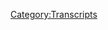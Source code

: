 {{Transcript
    | title         = [[602: Sandy Hook Response]]
    | caption       = [https://knowledgefight.libsyn.com/602-sandy-hook-response Listen to this episode on Libsyn]
    | episodeNumber = [[602: Sandy Hook Response|602]]
    | length        = 02:00:00
}}

{{MessageBox
    | header     = Warning: Bot Generated Content
    | text       = This transcript was automatically generated by transcription software and likely contains many mistakes and misattributions. Please check the audio for definitive quotes, attribution, and context.
    | image      = N3yvass4myg91.webp
    | imagewidth = 50px
    | id         = warning
}}

{{TranscriptBlock
    | name      = Alex Jones
    | timestamp = 00:00:04.000
    | text      = Red Alert. Red alert. Red alert. Red alert. Knowledge. Damn, Jordan, I'm sweating. Knowledge party.com It's time to pray. I have great respect for knowledge like knowledge. I'm sick of them posing as if they're the good guys. Xiang Ji or the bad guy knowledge. Dan and Jordan knowledge fight need money Andy and Sandy are stopping Andy and Pam handy in Kansas. Andy in Kansas, you're on the airplane. Huge fan. I love your word. Knowledge by now, knowledge fight.com
}}

{{TranscriptBlock
    | name      = Dan
    | timestamp = 00:00:59.000
    | text      = Hey, everybody, welcome to knowledge, right. I'm Dan. I'm Jordan. We're couple dudes sit around, worship at the altar of sleep and talk a little bit about Alex Jones. Oh, indeed. My voice sounded weird. There. That's why I was kind of like, lost. Yeah, for a second. So
}}

{{TranscriptBlock
    | name      = Jordan
    | timestamp = 00:01:11.000
    | text      = I guess you're doing great. All right. You didn't sound weird to me. Okay. Hey, come on. Keep it going. Okay. All right. Hey, what is your bright spot?
}}

{{TranscriptBlock
    | name      = Dan
    | timestamp = 00:01:23.000
    | text      = My bright spot today Jordan is with a with a resounding capital letter is Magic cards. I got some capital letters
}}

{{TranscriptBlock
    | name      = Jordan
    | timestamp = 00:01:32.000
    | text      = for brightspot. Yes, magic color gathering card capitals all across the board.
}}

{{TranscriptBlock
    | name      = Dan
    | timestamp = 00:01:38.000
    | text      = I opened the gate with trying out the magic arena online. It was fun. I like the art style of a lot of these cards. I like the game play. I enjoy that. But it wasn't really exactly what I was looking for. And so I got on eBay and just got a big box of random cards. And that was what I was looking for. Yes, it's there's a tactile sensation to it. And they looking at there's a there's a there's a as I was telling you before we started recording, there's almost like an implied story. Yeah, in all of it. That's, that's just it's gripping and atmospheric and calming. I really, really, really enjoy it. And I wish that I had been able to mess around with these things when I was 13. Yeah,
}}

{{TranscriptBlock
    | name      = Jordan
    | timestamp = 00:02:20.000
    | text      = I understand. It's that same feeling that like, you would never go to a bookstore, a bookstore that's just filled with eBooks, you know, like you go to a used bookstore with stacks of books that are unorganized. And you can smell the paper and you can touch it with your fingers. And it's a completely different extreme. We're
}}

{{TranscriptBlock
    | name      = Dan
    | timestamp = 00:02:38.000
    | text      = getting dangerously close to talking about the warmth of vinyl.
}}

{{TranscriptBlock
    | name      = Jordan
    | timestamp = 00:02:41.000
    | text      = No, we're not. It's just things were Oh, we are old.
}}

{{TranscriptBlock
    | name      = Dan
    | timestamp = 00:02:46.000
    | text      = But so I was considering checking some of these cards out and actually what pushed me over the edge and made me like yeah, definitely for sure. Was that Jason sent us something to the mailbox. Yeah. And that was to individually crafted magic cards and saying, based on Alex Jones, we'll put up a picture of them. But one one is sudden plug. And the other is over prepare so good are so awesome. They're amazing. And these are just sort of one of a kind things and I was like well, why not build a collection around this? Of course. So I'm starting down that road, I'm gonna not go too crazy. But Jason, in his notes that he sent along with it. Also, he requested that we give a shout out to his uncle Kurt. And I say fuck that. No, I'm gonna give a shout out to both of you. Whoo, boy, shout out to Jason shout out.
}}

{{TranscriptBlock
    | name      = Jordan
    | timestamp = 00:03:41.000
    | text      = I don't know, I'm feeling a lot of aggressive energy coming from all directions. He's telling me I have to do something. You're telling me that I have to do something different. I'm just gonna say you can you can sit out of this one. I'm given both. I'm taking both shoutouts away. We're gonna even this out. We're gonna equal it out. And I've given two shout outs each. Now we're in an evolutionary arms race. There's
}}

{{TranscriptBlock
    | name      = Dan
    | timestamp = 00:04:02.000
    | text      = no way around this. Also piggybacking on some of this stuff, too, I want to give a special shout out to Dylan Kay, who got in touch with me and I was way too delayed in sending an email back about an idea for a card game. The sort of along these lines and Lucas Ah, thank you so much. Put that battle hardened goblin yes card. Twitter that started a little bit of a thread Yeah, Info Wars personalities as magic cards.
}}

{{TranscriptBlock
    | name      = Jordan
    | timestamp = 00:04:29.000
    | text      = It's fantastic.
}}

{{TranscriptBlock
    | name      = Dan
    | timestamp = 00:04:31.000
    | text      = It's really great. Larry Nichols there's a steep leave of dawn to Grand Prix. Oh,
}}

{{TranscriptBlock
    | name      = Jordan
    | timestamp = 00:04:36.000
    | text      = so good. Yeah.
}}

{{TranscriptBlock
    | name      = Dan
    | timestamp = 00:04:37.000
    | text      = So good. The really brightened brightened the spirit. Yes, indeed. So what's your what's your what's
}}

{{TranscriptBlock
    | name      = Jordan
    | timestamp = 00:04:42.000
    | text      = my bright spot DN is, you know, before before in the before times,
}}

{{TranscriptBlock
    | name      = Dan
    | timestamp = 00:04:48.000
    | text      = all right before COVID Before COVID.
}}

{{TranscriptBlock
    | name      = Jordan
    | timestamp = 00:04:51.000
    | text      = My partner and I were going to see a magic show.
}}

{{TranscriptBlock
    | name      = Dan
    | timestamp = 00:04:56.000
    | text      = Oh, with that place down on, Zach. Yeah,
}}

{{TranscriptBlock
    | name      = Jordan
    | timestamp = 00:04:58.000
    | text      = we weren't going to To see that magic yeah and a week before everything shut down. Ah. So this Friday, finally, we will be going to that very same magic show my friend night it is happening. It's coming full circle. We're getting out of the pandemic. This is a symbol. This is a meaningful thing to do.
}}

{{TranscriptBlock
    | name      = Dan
    | timestamp = 00:05:19.000
    | text      = You're gonna get lost in the laundry.
}}

{{TranscriptBlock
    | name      = Jordan
    | timestamp = 00:05:20.000
    | text      = Oh, absolutely. It's gonna be a nightmare. It's
}}

{{TranscriptBlock
    | name      = Dan
    | timestamp = 00:05:22.000
    | text      = never gonna make it
}}

{{TranscriptBlock
    | name      = Jordan
    | timestamp = 00:05:23.000
    | text      = there. It's a magic club. They don't have like a door or a sign saying magic. It's like that you're like, Okay, there's a door. You have to secretly find it. And you're like, This isn't magic part. But yeah,
}}

{{TranscriptBlock
    | name      = Dan
    | timestamp = 00:05:34.000
    | text      = yeah. Yeah, you're never gonna make it in the never gonna find that place. Yeah, that. I really, really love that idea of this poorly. Advertised Magic Theater. Yeah. It's Steppenwolf. The invite? Yeah. Oh, really? You know, of course. Love that book. And so yeah, that place is always called to me. Yeah,
}}

{{TranscriptBlock
    | name      = Jordan
    | timestamp = 00:05:55.000
    | text      = I'm excited. I'm excited to go.
}}

{{TranscriptBlock
    | name      = Dan
    | timestamp = 00:05:56.000
    | text      = I hope you have a great time. I'd love to hear all about it. You will. So also, Jordan, before we get into too much business here, I want to give a shout out to Bobo de bear. who adopted a raptor. Oh, a great horned owl. That is now joining the family of saline Nada. Nada.
}}

{{TranscriptBlock
    | name      = Jordan
    | timestamp = 00:06:14.000
    | text      = I'm just saying that they are traveling with Jurassic World.
}}

{{TranscriptBlock
    | name      = Dan
    | timestamp = 00:06:17.000
    | text      = I'm sure there's just they're available. They're not touring with Jurassic World. That's Oh, that's right. What was it called? Dinosaur?
}}

{{TranscriptBlock
    | name      = Jordan
    | timestamp = 00:06:25.000
    | text      = Obama that the park. Yeah.
}}

{{TranscriptBlock
    | name      = Dan
    | timestamp = 00:06:28.000
    | text      = So Jordan today we have a bit of an interesting situation on our hands. So we have Alex has just lost some suits. He has He's lost it. And now at this point, I believe it's three Sandy Hook related lawsuits in Texas courts. And today we have a little bit of his response to go over happily. But before we do that, Jordan, let's say hello to some new wolves. That's great idea. So first, Mr. Pickles, the dapper Doxon. Thank you so much. You're now policy walk.
}}

{{TranscriptBlock
    | name      = Alex Jones
    | timestamp = 00:06:55.000
    | text      = I'm a policy wonk. Thanks, Mr.
}}

{{TranscriptBlock
    | name      = Dan
    | timestamp = 00:06:57.000
    | text      = Pig. Next horse maps. Thank you so much. You're now policy.
}}

{{TranscriptBlock
    | name      = Alex Jones
    | timestamp = 00:07:00.000
    | text      = Well, I'm a policy wonk. Thanks, horse fans.
}}

{{TranscriptBlock
    | name      = Dan
    | timestamp = 00:07:02.000
    | text      = I have next Ruth Persephone. Thank you so much, Joe. Now policy.
}}

{{TranscriptBlock
    | name      = Alex Jones
    | timestamp = 00:07:04.000
    | text      = Well, I'm a policy wonk,
}}

{{TranscriptBlock
    | name      = Dan
    | timestamp = 00:07:06.000
    | text      = thank you through I go next, Mike, you're now policy.
}}

{{TranscriptBlock
    | name      = Alex Jones
    | timestamp = 00:07:09.000
    | text      = I'm a policy wonk.
}}

{{TranscriptBlock
    | name      = Dan
    | timestamp = 00:07:10.000
    | text      = Thank you, Mike. Next, Ben, thank you so much. You're now a policy wonk.
}}

{{TranscriptBlock
    | name      = Alex Jones
    | timestamp = 00:07:14.000
    | text      = I'm a policy wonk.
}}

{{TranscriptBlock
    | name      = Dan
    | timestamp = 00:07:15.000
    | text      = Thank you, Ben. Hey, we got to take the grave in the mix. Shout out to started at scathing atheist and now we're here. Thank you so much. You're now technocrat.
}}

{{TranscriptBlock
    | name      = Alex Jones
    | timestamp = 00:07:22.000
    | text      = I'm a policy wonk. Crikey made that's fantastic. Have yourself a brew. How's your 401k doing bro? We gotta go full tilt boogie on this, Watson. All right. Let's just get down to business. We ain't making that money off that heroin. Why you pimp so good. My neck is freakishly large. I declare info war on you
}}

{{TranscriptBlock
    | name      = Dan
    | timestamp = 00:07:40.000
    | text      = started escaping? There's no way. Yes. Thank you very much, Jordan. Yes, sir. So look, I mean, we all know what went down. Yeah, we were there. Yeah. We saw it all happen. Alex. I saw the
}}

{{TranscriptBlock
    | name      = Jordan
    | timestamp = 00:07:52.000
    | text      = news vindicated. Everybody has changed their tunes. Everybody realizes now the horrible mistakes they've made and they've treated him unfairly. Much
}}

{{TranscriptBlock
    | name      = Dan
    | timestamp = 00:08:02.000
    | text      = like Don to Grand Prix. I have some bad news. Oh, no. Alex got he lost. Some of these cases, yes. With prejudice. News came out at the end of last week that Alex had lost to Sandy Hook trials in Texas court with the judge in the case, given the parents a default judgment. These two cases, initially were the ones brought by Leonard Posner and Veronica Dela Rosa, and the one that was brought by Scarlett Lewis. It took a little bit longer for the news to break on it. But there's also a third case that Alex lost that day, which was brought by Neil Heslin. I wanted to get deeply into the weeds on this development, but you know how I am with these technical issues, sometimes dropped the ball. So I just kind of embarrassed myself. Sometimes I get emails from people who are like, You don't you don't know this term. I believe in our first deposition episode. I called the guy a prosecutor. Yes, I embarrass myself. So you know what I think would be great. What What if, what if? What if we could get the Sandy Hook parents lead counsel Mark Bankston to come on our show and help explain it?
}}

{{TranscriptBlock
    | name      = Jordan
    | timestamp = 00:09:05.000
    | text      = Oh, well, yeah, but I mean, there's no chance of that happening. Never. That would never happen.
}}

{{TranscriptBlock
    | name      = Dan
    | timestamp = 00:09:13.000
    | text      = All right. Hey, everybody. Welcome to this segment. We're gonna do something a little bit very out of out of the norm. Yeah. We're thrilled to be joined by lead counsel for the Sandy Hook families. Opposing Alex Jones. In court.
}}

{{TranscriptBlock
    | name      = Jordan
    | timestamp = 00:09:32.000
    | text      = Yeah, that no, that's you're telling the truth. That's the weird part. See, when you when you announce something like that, on this show, we're supposed to be being ridiculous, right? It's supposed to be a friend doing a character. Yeah, exactly. But no, Mark Bankston. Now we're gonna throw.
}}

{{TranscriptBlock
    | name      = Dan
    | timestamp = 00:09:47.000
    | text      = Welcome. Thank you for joining us.
}}

{{TranscriptBlock
    | name      = Mark Bankston
    | timestamp = 00:09:49.000
    | text      = Thank you so much for having me. I'm glad to be here.
}}

{{TranscriptBlock
    | name      = Dan
    | timestamp = 00:09:51.000
    | text      = I appreciate you taking the time. I know that I imagine there's some press requests. At this point.
}}

{{TranscriptBlock
    | name      = Mark Bankston
    | timestamp = 00:09:58.000
    | text      = They're boring. They're absolutely boring. I mean, who wants to talk to you know, Anderson Cooper? That's not fun.
}}

{{TranscriptBlock
    | name      = Dan
    | timestamp = 00:10:03.000
    | text      = Yeah, he's so but if you did go on Anderson Cooper and talk to him, you could talk about his nose disappearing. And that
}}

{{TranscriptBlock
    | name      = Mark Bankston
    | timestamp = 00:10:14.000
    | text      = was it's funny the reason I mentioned that as my partner Kyle Farah was on Anderson Cooper Friday night, talking about the disappearing nose and that whole insane proposition that for those who aren't regular followers of this case, Mr. Jones contends that one of my clients, Veronique dolorosa performed a fake interview on a blue screen in a CNN soundstage, rather than actually being at Sandy Hook.
}}

{{TranscriptBlock
    | name      = Dan
    | timestamp = 00:10:40.000
    | text      = News disappeared. Right? Because
}}

{{TranscriptBlock
    | name      = Mark Bankston
    | timestamp = 00:10:41.000
    | text      = you know, just a little bit a little nose disappearing.
}}

{{TranscriptBlock
    | name      = Dan
    | timestamp = 00:10:44.000
    | text      = I would love it. If your your fellow lawyer who was on Anderson Cooper, did the I got your nose trick? That would have been awesome. is great. So I think the place I'd like to start with this, I guess, if if that's what we're doing is what happened? What's the can you explain the ruling that happened? Sure. Sure. I'm not a legal scholar.
}}

{{TranscriptBlock
    | name      = Mark Bankston
    | timestamp = 00:11:12.000
    | text      = So and before I say anything, let me also just say this, there's probably there's some ground rules that we're going to be expected to follow today. Sure. The the, the ethical rules regarding pretrial publicity, make me not be able to say a couple of things. For instance, I can't I can't talk to you about things like the credibility of certain witnesses or my belief on the guilt or innocence of certain people, all these kinds of things. Sure. There also becomes a sort of loophole when your opposing party completely abuses pretrial publicity and says the most insane things publicly that's sort of frees you up to get to talk. And so that's part of why I'm here today is that it's it's I'm a little bit freer than I would normally be because my opponent has made an absolute mockery.
}}

{{TranscriptBlock
    | name      = Dan
    | timestamp = 00:11:52.000
    | text      = This is this is the pot kettle statue.
}}

{{TranscriptBlock
    | name      = Mark Bankston
    | timestamp = 00:11:58.000
    | text      = Black all we want, is we this is a pot kettle situation.
}}

{{TranscriptBlock
    | name      = Dan
    | timestamp = 00:12:02.000
    | text      = Well, let me just say in relation to that, if there's any point where anything feels uncomfortable, or like past what you can talk about, just let me know. I'll respect that entirely.
}}

{{TranscriptBlock
    | name      = Mark Bankston
    | timestamp = 00:12:12.000
    | text      = Dan. Oh, lodge an objection and we'll get it ruled on
}}

{{TranscriptBlock
    | name      = Dan
    | timestamp = 00:12:16.000
    | text      = Jordans the judge?
}}

{{TranscriptBlock
    | name      = Mark Bankston
    | timestamp = 00:12:18.000
    | text      = Just Bobby Barnes it up in here and just
}}

{{TranscriptBlock
    | name      = Jordan
    | timestamp = 00:12:23.000
    | text      = work Barnes good work barns.
}}

{{TranscriptBlock
    | name      = Mark Bankston
    | timestamp = 00:12:24.000
    | text      = A little call back to the deposition episode. Let me tell you a little bit about what just happened.
}}

{{TranscriptBlock
    | name      = Mark Bankston
    | timestamp = 00:12:31.000
    | text      = It has never happened to me, it has never happened to anybody I know, outside of the most insane situation. All right, well, then
}}

{{TranscriptBlock
    | name      = Jordan
    | timestamp = 00:12:39.000
    | text      = I can cross one of my questions off the list, which was have you ever had a case like this before? The answer is never Gotcha. Have a case like
}}

{{TranscriptBlock
    | name      = Mark Bankston
    | timestamp = 00:12:47.000
    | text      = this. What happened is for the past three years, we have been in a situation where Jones has had discovery obligations. That means the court will enter orders saying yes to produce certain documents produce certain people for deposition, that sort of thing.
}}

{{TranscriptBlock
    | name      = Jordan
    | timestamp = 00:13:01.000
    | text      = Daft Punk albums,
}}

{{TranscriptBlock
    | name      = Mark Bankston
    | timestamp = 00:13:02.000
    | text      = he right? For three years, it has been an absolute mess. So not only is he not producing the documents, he's supposed to produce not answering the questions. And I mean, when we're talking about questions where there's stuff like, name all the employees who worked on these videos, and his name, the videos themselves
}}

{{TranscriptBlock
    | name      = Dan
    | timestamp = 00:13:18.000
    | text      = are mad, any of them that yeah, like factual based questions. Very, very
}}

{{TranscriptBlock
    | name      = Mark Bankston
    | timestamp = 00:13:22.000
    | text      = simple facts stuff. Yeah, they are not answering in any way, shape, or form. And then you have the documents they won't produce. And then you have the documents they do produce when they end up giving us a bunch of documents and turn over them in electronic format. Oh, one of the consultants up in Connecticut found that they had given us child pornography in those documents. Yeah. So
}}

{{TranscriptBlock
    | name      = Dan
    | timestamp = 00:13:42.000
    | text      = that was a mess of a fair. I mean, the bounty on Yeah. Maddie, you know,
}}

{{TranscriptBlock
    | name      = Jordan
    | timestamp = 00:13:49.000
    | text      = that one's great. I was,
}}

{{TranscriptBlock
    | name      = Mark Bankston
    | timestamp = 00:13:50.000
    | text      = well, it's, it's again, it's one of those situations where it just nobody has ever seen anything like it. So you know, we had a we had an, I think a credit to our judge in Texas who just recently retired, we had judge Scott Jenkins presiding over this, and he's an old scholarly judge who does things right by the book. And he was giving Infowars and Jones every chance they had to get in compliance to treat this correctly to I mean, a lot of other parties, they would have been done well before Jones, but you don't want to give Jones the ability to say I'm being railroad. Folks. There's a railroad job. They got me all set up. That's not what you want to do. And so we gave him every chance that he had, but after three years now we show up into our last year, and they basically just pretend like we have no idea what we're supposed to do. You know, his lawyers are brand new. He's on lawyer. Number seven.
}}

{{TranscriptBlock
    | name      = Jordan
    | timestamp = 00:14:38.000
    | text      = What is law? Yeah. As far as pretending goes with Alex's lawyers. I don't know how law works is a legitimate thing for a lawyer that works for us to say,
}}

{{TranscriptBlock
    | name      = Mark Bankston
    | timestamp = 00:14:50.000
    | text      = their best defensive display. Yeah.
}}

{{TranscriptBlock
    | name      = Dan
    | timestamp = 00:14:52.000
    | text      = We're doing a little while back norm Pattis was saying he was gonna get into stand up on Alex's show. So that's right.
}}

{{TranscriptBlock
    | name      = Mark Bankston
    | timestamp = 00:14:59.000
    | text      = You know, It's interesting, you notice that there has been a cavalcade of lawyers who have seen Jones as an opportunity to get themselves a niche carved out in the right wing media.
}}

{{TranscriptBlock
    | name      = Dan
    | timestamp = 00:15:10.000
    | text      = I probably would, too. I mean, I think that's a really rational thing to do. Yeah, why not?
}}

{{TranscriptBlock
    | name      = Mark Bankston
    | timestamp = 00:15:15.000
    | text      = Yeah. You know, oh, Bobby Barnes got it turned into a show on Infowars for a while.
}}

{{TranscriptBlock
    | name      = Jordan
    | timestamp = 00:15:22.000
    | text      = Not the career changing opportunity that he was hoping for. But guess
}}

{{TranscriptBlock
    | name      = Mark Bankston
    | timestamp = 00:15:27.000
    | text      = who knows? Right? Maybe it was exactly the career opportunity he was hoping for. I'll tell you this, when you're representing these cases, you never think you're gonna get so lucky as to have your opposing counsel be an actual Infowars commentator. Like, you don't get that.
}}

{{TranscriptBlock
    | name      = Jordan
    | timestamp = 00:15:44.000
    | text      = For us, we've noticed so long we've known it for years. But then you you say it, I discover to a person, a real lawyer, meaning it's in the real world and not just our show. That's ridiculous. It is completely ridiculous. You see
}}

{{TranscriptBlock
    | name      = Dan
    | timestamp = 00:16:00.000
    | text      = an amazing perspective on this or like sense of humor about it. Because, you know, watching the depositions that we did, it seems like it'd be infuriating. Like you'd just be banging your head against a wall. And I mean, I think most people would probably look at that and be like, I'm miserable. You seem to find some amusement in it, which I think is probably healthy, probably. Oh, yeah.
}}

{{TranscriptBlock
    | name      = Mark Bankston
    | timestamp = 00:16:21.000
    | text      = Yeah. Well, you gotta I, you know, I told people, when I first got on this case, I had to watch about 150 hours Infowars programming. And as you guys know, that messes with your brain. It wasn't a good thing to you. Yeah. And so, after a while, though, you kind of have to take a perspective on it, that you you embrace the absurdity of it all. And it's, I'll tell you this, it's, you know, it's particularly easy to find a good sense of humor about it all, when at the same time these things are happening, you are also just beating them up and down the courtroom. And in this case, when I'm sitting in that Jones deposition, and he is saying the most absurd stuff. Yeah, on some level, it's infuriating to watch him not take that process seriously. On the other hand, it's intensely rewarding when he says stuff like, oh, we ourselves, we never even investigated Sandy Hook. And thank you, Mr. Jones, thank you for telling me that. And that was was really good. But to circle back, because I haven't I haven't really answered your question is there done now. So this is over. For all intents and purposes, the judge has said, These people have disobeyed the rules with such intensity and with such consistency, that there's no way that my my judicial rulings are ever going to have any impact on. Yeah, so what she's done then is just declared judgment, which basically says, I'm going to instruct the jury that what he did was illegal, unlawful and cause damage to these plaintiffs. And their only job is figure out how much money that's worth.
}}

{{TranscriptBlock
    | name      = Dan
    | timestamp = 00:17:50.000
    | text      = Yeah. So that's the next step. Right? That's the that's where the the case goes from here into figuring out like, what's the price tag? Exactly.
}}

{{TranscriptBlock
    | name      = Mark Bankston
    | timestamp = 00:17:59.000
    | text      = And another one of those where nobody has any idea? Because nobody has ever seen anything like this?
}}

{{TranscriptBlock
    | name      = Dan
    | timestamp = 00:18:06.000
    | text      = Yeah. Well, one of the things that I know from Alex's response to the news of these these default judgments was that he said he produced all of his bank records from like, his entire life. Is that true? Or not to you? But to the Connecticut court?
}}

{{TranscriptBlock
    | name      = Mark Bankston
    | timestamp = 00:18:27.000
    | text      = Right. Yeah. So there's two lawsuits going on, just for your viewers. There's, there's there's lawsuits in Texas, and there's also a lawsuit in Connecticut. And he did have to produce some financial information in Connecticut. I haven't personally viewed it. But I know what was requested and what was
}}

{{TranscriptBlock
    | name      = Dan
    | timestamp = 00:18:44.000
    | text      = had to be produced. But he did actually produce a,
}}

{{TranscriptBlock
    | name      = Mark Bankston
    | timestamp = 00:18:47.000
    | text      = it was not a broad spanning financial inquiry and Alex Jones's life, there were there were certain records produced from free speech systems, mainly because what you have to understand and there's, you know, different different lawyers have different ways they approached cases, obviously. And in Connecticut, one of the big things that they're talking about, it's an interesting idea is that part of why Jones did this so often and so much is because he ultimately found it profitable is that if you can look at the records and see that sales for brain force and Male Vitality, were higher on the days that Sandy Hook was being discussed, then you can show a motive that he had to do it. But personally, I also believe you can look at this and see that his motive is genuinely that he started to hate these parents, that these these parents became genuine financial threats to him, because if they got strikes with YouTube, every time he put up a picture of their kids saying that they were fake, then pretty soon, just as we saw, he loses his life is, you know, livelihood in terms of YouTube. And he started to hate these parents. And for us that that really was his motive is that is I think there's a part of Alex Jones that knew it was trouble to keep talking about Sandy Hook this way and he just couldn't To help himself because he hated these people so much.
}}

{{TranscriptBlock
    | name      = Jordan
    | timestamp = 00:20:02.000
    | text      = Yeah, that's about right.
}}

{{TranscriptBlock
    | name      = Dan
    | timestamp = 00:20:03.000
    | text      = That's that's an interesting perspective. I think I think there may be something to that and there may just be like he's never really had any meaningful consequences ever in the past. Sure. Why Why would he change his behavior? If there's like he keeps Dukes of Hazzard himself out of trouble?
}}

{{TranscriptBlock
    | name      = Mark Bankston
    | timestamp = 00:20:21.000
    | text      = Exactly. I mean, look, the guy's never been in a situation where the answers to questions that people were asking him have any consequence or that he would be held to account for any of the answers. And for him being in a deposition was a completely new experience when he did not like at all.
}}

{{TranscriptBlock
    | name      = Dan
    | timestamp = 00:20:35.000
    | text      = It seemed like he loved it
}}

{{TranscriptBlock
    | name      = Mark Bankston
    | timestamp = 00:20:42.000
    | text      = because, you know, tell the truth. I came I came up in you know, my firm mainly had done corporate negligence products liability, civil rights, these kinds of big plaintiffs cases. And, you know, we have done big work in the past have gone after three M for medical devices, we've had large tread separation cases, we've had civil rights cases that were pretty egregious. Nobody ever in the history has done a podcast analyzing my deposition that
}}

{{TranscriptBlock
    | name      = Mark Bankston
    | timestamp = 00:21:12.000
    | text      = I've had. I gotta tell you guys sitting down and listening to y'all talk about that is an interesting thing as a lawyer to go through. One of the reasons that I'm on this show right at this moment, is I want y'all to go back at some point and listen to those episodes and viewers, y'all, y'all go back and listen to those as well. I want you to know that every single time that these guys say Alright, what's going on here, let's let's offer our guests as to what this means or what is going on here. What the strategy is 100% of the time, you're correct. Fine. I want to go over some of them with you and just laugh about some because you're absolutely dead on target. I love particularly talking about the Paul Joseph Watson deposition.
}}

{{TranscriptBlock
    | name      = Dan
    | timestamp = 00:21:56.000
    | text      = That That one was that one was the one that was kind of the least funny, but very interesting.
}}

{{TranscriptBlock
    | name      = Mark Bankston
    | timestamp = 00:22:02.000
    | text      = Yeah. Interesting, because because like you pointed out, Watson is very aware of how bad this is. And he doesn't want to be connected to it. And so in a lot of ways, it's strange. He would have never thought Paul, Joseph Watson comes out being the good guy, you know, I mean, though, it's interesting was he really worried about it because he was worried about the morality or because he was worried about the money, right? Like, there's that, that
}}

{{TranscriptBlock
    | name      = Jordan
    | timestamp = 00:22:23.000
    | text      = I felt like he came off like Stringer Bell, you know, like, he was above this fray, and he saw his friend go into jail for, you know, eight years and he's like, I have nothing to do with this. I'm just over here on the other side, you know,
}}

{{TranscriptBlock
    | name      = Mark Bankston
    | timestamp = 00:22:37.000
    | text      = you mentioned stir your bow, though. You gotta remember though, there's that email from Watson where he says, Jones, the Sandy Hook stuffs killing us these people are batshit. Crazy. And that kind of reminds me a stringer bells warning of like, you are writing down a criminal conspiracy.
}}

{{TranscriptBlock
    | name      = Jordan
    | timestamp = 00:22:50.000
    | text      = Yeah. Yes. Yeah, it
}}

{{TranscriptBlock
    | name      = Mark Bankston
    | timestamp = 00:22:54.000
    | text      = is. While we're in that, it almost feels like Sorry, Jordan had said in that podcast. When you're done with Watson, you're sort of tempted to just go Lightning round with them. And just, you know, climate change. And let's talk about every and believe me, I had a list of every story of Paul Watson that I wanted to talk to him about. But you get to that point, and towards the end of that deposition, you realize this guy's my star witness? Right. It's a really interesting thing that so many of the people inside Infowars clearly the public record shows of these depositions that they don't know what's going on. They don't understand the hot water. They're in. Paul Watson did. Yeah. And as opposed to rob, you and Alex Jones. It's a very, very different situation. And
}}

{{TranscriptBlock
    | name      = Dan
    | timestamp = 00:23:35.000
    | text      = what's remarkable is that those emails that that poll had showed that he knew that them to keep it and that he tried to make others aware of it at the time. And so they have every reason to know that this is something that could be quite warm water.
}}

{{TranscriptBlock
    | name      = Mark Bankston
    | timestamp = 00:23:56.000
    | text      = Yeah, exactly. And what a contrast that is from what we saw from Rob, do,
}}

{{TranscriptBlock
    | name      = Dan
    | timestamp = 00:24:01.000
    | text      = we my favorite thing.
}}

{{TranscriptBlock
    | name      = Mark Bankston
    | timestamp = 00:24:05.000
    | text      = Rob do has a lot, a lot on his shoulders in terms of why we're at where we are at today.
}}

{{TranscriptBlock
    | name      = Jordan
    | timestamp = 00:24:15.000
    | text      = As the corporate representative, I'm supposed to know what
}}

{{TranscriptBlock
    | name      = Mark Bankston
    | timestamp = 00:24:19.000
    | text      = that was. And again, for your for your viewers who haven't watched what happened in Rob deposition. Rob do unlike the other witnesses, wasn't there testifying as himself? He was there testifying as free speech systems, which is Jones you know, subsidiary company that runs all this stuff.
}}

{{TranscriptBlock
    | name      = Dan
    | timestamp = 00:24:36.000
    | text      = He was the corporate assigned corporate representative to is shocked
}}

{{TranscriptBlock
    | name      = Mark Bankston
    | timestamp = 00:24:41.000
    | text      = that when you're assigned that you're given homework, you're given a list of topics, and you have the the corporation has a reasonable duty to prepare you to testify about those topics, and speak with the corporation's voice give the answers for the corporation, Rob knew had no idea he was supposed to do that. And the funny thing about that is You'll remember that's the first deposition, the first representative, just rob do shows up. He has no idea what he's supposed to do. He has no idea of D says, I don't know, to everything.
}}

{{TranscriptBlock
    | name      = Dan
    | timestamp = 00:25:08.000
    | text      = And then you kept having to ask back like, Do you not know,
}}

{{TranscriptBlock
    | name      = Jordan
    | timestamp = 00:25:12.000
    | text      = or? That's my favorite. That was my favorite, actually.
}}

{{TranscriptBlock
    | name      = Mark Bankston
    | timestamp = 00:25:17.000
    | text      = So I have to give us a shout out on this one because that was my other partner, Bill Ogden did that deposition, excuse me, and that one was in the midst of it. One of the most offensive and the amount of disrespect being shown for the process was infuriating. But the moment you get the transcript and listen to it, it becomes the most hilarious thing you've ever seen. Because you don't you simply are uncapable of understanding how a party can disrespect the process this much. But you can see it
}}

{{TranscriptBlock
    | name      = Dan
    | timestamp = 00:25:41.000
    | text      = in his eyes that Rob didn't know. Like, I think if you watch that tape of the deposition, it's kind of coming over him how unprepared he is as it's going along. I think he thought he could come in and Stonewall or whatever,
}}

{{TranscriptBlock
    | name      = Mark Bankston
    | timestamp = 00:25:55.000
    | text      = you know, the one thing I don't think that comes across in your podcast about it, because you did extract a lot of answers. In order to get the full spirit of it, you would have to include about 20 to 30 minutes of total silence during it was real, there are periods where you ask a question, and you're staring at him for a solid two minutes, and he hasn't opened his mouth. And in front of a jury that stuff doesn't look good enough to know that, but with so that's after the first time we did Rob, do you got to understand that six months later, they got called to do discovery again. And they designated him again.
}}

{{TranscriptBlock
    | name      = Jordan
    | timestamp = 00:26:29.000
    | text      = No, they did not. They did.
}}

{{TranscriptBlock
    | name      = Dan
    | timestamp = 00:26:32.000
    | text      = Worked out last time. Let's
}}

{{TranscriptBlock
    | name      = Jordan
    | timestamp = 00:26:38.000
    | text      = throw them bones.
}}

{{TranscriptBlock
    | name      = Mark Bankston
    | timestamp = 00:26:40.000
    | text      = Okay, here's Topic number one, you're supposed to talk about the sourcing and research on these episodes of Info Wars on these dates. Have you done anything to prepare for that? Nope. Didn't even know what have to do that. And so because it was it was so offensive that the judge at the next hearing is just scratching their heads of like I wrote an order saying that this was really, really bad. And then you just did it again. And at that point, even at that point, where we had gone through three cases with no discovery, child pornography had been produced, they had shown up to deposition twice and just totally ignored it. Nothing is going on, they still got another chance. They have to go on appeal, get this they could have completely won the case and dismissed all of these cases and still won on a legal argument which they didn't. But they got to do an entire another appeal, come back and then get another chance to answer discovery. And it was only after they didn't do that, that they were they were defaulted. So when I see Jones, for instance, getting on his show recently after this happened, and saying about how unfairly he's been treated, or What a travesty it is, I I've got to impress upon people, this does not happen and judges don't want to do it. And it took three years of this for it to happen. In this case,
}}

{{TranscriptBlock
    | name      = Jordan
    | timestamp = 00:27:52.000
    | text      = you have been given literally every available benefit of the doubt to the point now where the judgment used to be 100 pages long. And this is just one page of an ASCII middle finger. Just saying you owe money. Yeah, I
}}

{{TranscriptBlock
    | name      = Dan
    | timestamp = 00:28:06.000
    | text      = mean, like I think anybody who lives on Star Show probably is aware of how like, very clear from an outsider's perspective, it is that his strategy has been kicked the can down the road. Yeah, basically to make sure this doesn't go to trial, or like, and partially, and what's one of his legal strategies we've seen in the past has been, you know, if we protract this case, it'll cost the other people too much money, and they'll want to settle. Yeah, and that seems to happen a bit. And I think he was banking on that happening here.
}}

{{TranscriptBlock
    | name      = Mark Bankston
    | timestamp = 00:28:38.000
    | text      = It's tough to know what he was making. Yeah, usually is because I think there was at that time, and maybe he's still convinced of it that he no matter what happens, he's going to be a Larry Flynt hero who goes up to the US Supreme Court and everybody, you know, it's all going to be saved, and they're going to make a movie about what a hero he is right? Like, I think he might genuinely on some level have thought that. The problem now though, is that in order to appeal and go up to the US Supreme Court and vindicate yourself on the first amendment rights, you have actually had to have made a First Amendment argument and had a lawsuit of trial that actually happened here you've had no You screwed around of discover you're done. So you don't you don't get to appeal saying that your rights were no we never had an exhibition of your rights. We don't even know what the hell they are right now. So right now all we have is you have massively disobeyed a court and that's the only thing you'll ever be able to appeal
}}

{{TranscriptBlock
    | name      = Dan
    | timestamp = 00:29:32.000
    | text      = is going to Lenny Bruce net, he's gonna do it.
}}

{{TranscriptBlock
    | name      = Mark Bankston
    | timestamp = 00:29:34.000
    | text      = This is what happens when you have seven warriors, right? Like a series of seven mortars. You don't have a coherent legal strategy. You never had a coherent legal strategy. It was it was always about delay. It was always about just not facing this. And at some point, you have to face it. And that's what we're looking at now. We're setting out for March 28. For us to go pull some jurors and I mean, basically put on psychological evidence of what happened to our plaintiffs put on evidence how For the spread, you know, we're gonna have to go up to a jury of 12 people who, unlike us don't have a real firm understanding of what Infowars cultural footprint is. Don't understand exactly how big this was. So we got to talk to a jury about that. But in terms of them being able to say, what we did we were justified in doing it. Absolutely not. That's gone now.
}}

{{TranscriptBlock
    | name      = Dan
    | timestamp = 00:30:20.000
    | text      = Yeah, that chapter this is over.
}}

{{TranscriptBlock
    | name      = Jordan
    | timestamp = 00:30:23.000
    | text      = Yeah, this is such Owens fucking community service all over again, it's like, all you had to do was 30 hours of that is not a lot. All you needed to do was show up with the documents you didn't eat, and then you could have pushed it probably another year down the road, you know,
}}

{{TranscriptBlock
    | name      = Dan
    | timestamp = 00:30:39.000
    | text      = right. But that implies, though, you know, that there's a reason he wouldn't want to do that. Yeah, exactly. I mean, everybody has to be considered rational actors, and they're doing what they do for a reason. They can speculate about it, but it's, you know, it's a challenge. Yeah.
}}

{{TranscriptBlock
    | name      = Mark Bankston
    | timestamp = 00:30:55.000
    | text      = Yeah, it really is. Because I mean, that's the whole problem is there's so many times in this case, you want to try to predict what's about to happen, or, or, or by, by using a rational actor sort of scheme, and it never works, never once works, what you think is gonna happen is not whatever happens. And so we basically, the easiest way to have some predictive control on the over this case, is to at any juncture, say, All right, if I'm Jones, and I'm his attorneys, what would I do rationally? And then you can go ahead and cross at least that one off the list, because that's not gonna happen, right? Yeah, now, you just got to now you're throwing darts at your Chaos board and figuring out which one it hits. Because this is really how it's been, is there's no, there's no control or rhyme or reason over any of this. So again, that's how you get to the point where you go stir crazy like me, and you just laugh at everything?
}}

{{TranscriptBlock
    | name      = Dan
    | timestamp = 00:31:42.000
    | text      = Yeah, well, I think that at least partially, that response is the right response. You know, there has to be a little laugh there somewhere, there is a part of me is,
}}

{{TranscriptBlock
    | name      = Mark Bankston
    | timestamp = 00:31:51.000
    | text      = if there's a time to take a break, and reflect and look at this and go, Wow, hasn't this been absurd? It's right now. There's, there's next few months, we're going to be gearing up to do the very serious lifting, of telling the jury a very serious story about some people whose lives us can understand how they are right. And that that, honestly, there's where the anger comes from me a little bit, is that in the middle of this absolute circus of absurdity that Jones needs to be put through, that tends to distract in some way from the real gravity of what happened to these parents. And so when it comes time to put this on for a trial, and this is obviously you know, they're going to be media is going to be recording this trial, people are going to be talking about it. This trial is going to be deadly serious about something that has been distracted for way too long. Yeah. And to me, it is fantastic. That this trial is not going to be about Alex Jones. Yeah. What Alex Jones did and what he's about his already decided. And what this Charles is going to be about is about these families. Yeah, that there could be no better poetic justice. And that, that the the moment that he thought was going to be his circus that he could use for himself, he doesn't even get that
}}

{{TranscriptBlock
    | name      = Dan
    | timestamp = 00:32:59.000
    | text      = anymore. That is that is kind of gratifying. Yeah, as a as a as something you know. And I do think that there is too much that gets gets lost in you know, Alex will blame the gun grabbers and stuff for coming at him. And, you know, it's just a way it kind of I feel of deflecting from exactly what you're talking about the reality that at the core of this is these people that have gone through something unimaginable. Yeah. And I think you have to do that if you're someone in his position, because how do you how do you look in the mirror? If you don't? How do you deal with their real grief and your partner? Like, yes, it's very challenging
}}

{{TranscriptBlock
    | name      = Jordan
    | timestamp = 00:33:36.000
    | text      = that the thing he wants most is attention. And that is the thing that is going to be denied him is delightful. It really is, you'll find a way of course, he will find a way but he's not on YouTube or Facebook, as long as as long as none of the major media outlets go to Infowars and are like we're gonna put you on TV, then it will be fine. Until then,
}}

{{TranscriptBlock
    | name      = Mark Bankston
    | timestamp = 00:33:58.000
    | text      = we always knew to it would be it would be a spectacle without any content. Of course, it was going to be something that was just because it brings me back actually something to Dan, you said about these depositions and why they're kind of surprising is that if Infowars is what it is, and it is what they claim to be, then these depositions should have been the most exciting moment for them because it was their chance to put up what they had to you know they're saying they're right it's fine like put up or shut up. Here's the time you really get to throw down with you know, some commie attorney like me. You get to like tell him in his place. Yeah, you're just wrong. Look at all the stuff we have. And instead Jones and do even we're like I don't remember any of that. I don't know what you're talking about. We're not we didn't know Craig I remember the time John said in a deposition I didn't know preparation for this it gives me a headache. I don't even want to do this. This Yeah, yep. Come on.
}}

{{TranscriptBlock
    | name      = Dan
    | timestamp = 00:34:48.000
    | text      = Never heard of globalism.
}}

{{TranscriptBlock
    | name      = Jordan
    | timestamp = 00:34:50.000
    | text      = I had no idea what you're talking about. Who the hell's are out do what what do
}}

{{TranscriptBlock
    | name      = Mark Bankston
    | timestamp = 00:34:55.000
    | text      = we know? And here's the other thing I'm sure you'll realize this I got ready for these depositions, I became As experts such that it is in the Sandy Hook hoax mythology. And I can go toe to toe with anybody who believes this bullshit like a Wolfgang Halbig or a Jim Fetzer. And I was actually looking forward to going toe to toe with somebody who thought that they were confident about this stuff and destroying them. And it didn't happen. I mean, instead, what we got from Jones was, you know, Jonesy, you've said this before, didn't you know, I never said that. Here's a video clip of you saying that that's edited. I didn't stance context. Media Matters, edited clips. So we're gonna say, Nike, you can't get anywhere like there was this idea to I think that was really observant of you both that there's some things you can accomplish, basically, in that situation, in terms of testimony there, there are some admissions you can get very quickly. But but that's done in 1520 minutes, really, like, there's not a lot of legal significance that can come out of that deposition, that that it happens very quick. But culturally, I think there is a lot of significance to that deposition. And I think you're gonna see that at this trial, too. So we'll we'll get we'll get some. And in other words, I don't want to say that the show is over, you know what I mean? Like, there is a reckoning for Jones, that's going to happen, and it's in, it's going to be personal. It's not just going to be totally focused on my clients. So there's still some more to come.
}}

{{TranscriptBlock
    | name      = Dan
    | timestamp = 00:36:14.000
    | text      = Wow. That's, that's interesting. I don't know. I don't know how to respond to that. That's amazing. That's yeah. And I think that it's such a testament to the families that they've been able to have the wherewithal to continue in the face of, like, the difficulty of, of living through. I mean, the last three years of this case, even, you know, I couldn't I wouldn't fault somebody for saying this is enough. I'm out. Yeah, totally. And it's, it is really, on some level for the, for people who can't stand up to a bully. You know, it's it's pretty, pretty heartening that they have, yeah,
}}

{{TranscriptBlock
    | name      = Mark Bankston
    | timestamp = 00:36:58.000
    | text      = well, you know, I'll tell you, there are definitely families out there who were involved in all of this, who don't want anything to do with this, you know, who aren't in lawsuit and all of that court, and I completely respect that decision. Because, gosh, why would you want to get into any of this in a lot of ways, but it's really interesting that that my clients done in Texas, you know, where you have Linnaean, Veronique and Neil and Scarlett. Those are those are two families who were really heavily focused on, right like they put up the Posner's address to where they go pick up their mail. They said they were starting up anti First Amendment terrorist organization that was coming after Infowars. Viewers, they, they said the Neal Hudson was lying about holding his son with a bullet hole in the head, you know, like, it's this really personal crap. And so these clients are really stood up with their permission, because they were these personal targets, to be able to make this fight on behalf of everybody. And it's really been a brave struggle, particularly, you know, if Lynnie has been in this since the beginning. Yeah, within within a couple of weeks of this of the shooting, he wrote to Infowars and said, knock this off, why are you doing this? You know, this is Lenny is upfront about the fact that, you know, probably driving, once he dropped off that morning, he was driving away, he might have been listening to Infowars. He was actually kind of into that stuff, just because it was interesting to him. And to have these people stick because people don't want they sometimes don't realize is that we're talking about five years of straight harassment, followed by three years of the making a mockery of their lawsuits. Almost a decade, they've been having to deal with this crap.
}}

{{TranscriptBlock
    | name      = Dan
    | timestamp = 00:38:22.000
    | text      = Yeah. And the thing that Alex always plays games with is that idea of like five years of harassment. He's like, I didn't say all that stuff for five years on air. It's like, well, it's it's not that every day you were saying the stuff on air, it's that they have been subjected to this harassment that was facilitated for five years. Yeah,
}}

{{TranscriptBlock
    | name      = Mark Bankston
    | timestamp = 00:38:41.000
    | text      = I think you know, some people who aren't really up to speed like we are on Jones. Understand that he said things about Sandy Hook, but probably think it was it was a handful of occasions over a couple of years, that kind of thing. I was questioning, yeah, questioning. So that's the other big one I have to address as well. But you'll notice that if you watched his statement about in reaction to these default judgments, one of the things he said is you know I only mentioned this a couple of times, only a few times that I ever talked about Sandy Hook, and we don't because of your audience may not realize but but because of we bringing the suit and then there shortly thereafter, YouTube and Facebook deleting all their profiles Infowars has a lost irreparably a lot of its videos and content, it can't tell us everything. So we've kind of had to play Sherlock Holmes using the public record and try to figure out what videos were made and when. And right now our best estimate is that they made 100 episodes about Sandy Hook that employers have seen the thing we know that they made about 350 pages of Infowars articles about Sandy Hook. And so this is we're averaging about two shows a month over the entire span. Now there are some times when he hits it like to 2015 and 2017 years really hitting it hard. So those those more times, but generally five years of the straight harassment that people just don't know unless you're a real me. Everybody's seen the Media Matters clips right But but God when you really dig in there, I'm telling you, you have to sit there and you have to watch an hour and a half of an unscripted conversation between Jones and Wolfgang Halbig that will fry you.
}}

{{TranscriptBlock
    | name      = Dan
    | timestamp = 00:40:12.000
    | text      = You're one of the most prestigious policemen who's ever lived.
}}

{{TranscriptBlock
    | name      = Mark Bankston
    | timestamp = 00:40:17.000
    | text      = Exactly. Man on CNN all the time school safety experts. Yeah, they talk to you about Columbine. Yeah, all of that. And you hear it? Yeah, one of the things I mentioned to Jones, because Jones was was telling me about how credible he initially thought How big was and I was like, sir, you've done Skype calls with how big you've seen how big is home, you've seen how he lives. You've seen who he is, you know who this man is? Right? I wouldn't want to even use I mean, look, I would never normally say in a deposition. Look, you got 4000 emails from him and reading them, you would agree with me, this man is a raving lunatic. But I'd normally wouldn't use that kind of language. But Wolfgang, how big? And? You know, look, I don't I don't think that I think that that statement is a matter of my opinion. It's not a statement of fact. But if Wolfgang Halbig is upset about that, please, please sue me, Wolfgang, because you're a raving lunatic, and you have caused enormous pain to these families. And Jones knew that like, because that's my other problem is people. The number one question I get on these cases is, does Jones believe the things that he said, and all I can do is point you to the public record. That's all I can do is point you to the public record into the deposition transcripts. And I think it becomes very clear that no, he never for a second thought these things were fake. You know, Jones talks a lot about your one of the observations you made that was very, very observant was the the idea of the media jumping on with both feet of this idea that he said it was a psychosis. And it's not it's not really what he said. He was making a metaphor, and it kind of was still pretty crazy. And it was a dumb thing to say. But there are people out there there are people out there who popular institutions, and and the powers that be and then just the shitty deal you get in life in America has made them distrust basically all official sources of authority. There's no question that that's a real thing that happens to people that it's not happened to Alex Jones, no, he's done that to other people. Exactly. profiting off of that, understands that phenomenon and wants to inflame and exploit it and be able to profit from it. And he can point to that as a justification. But he is not one of those people. He does not have that psychosis. No, but I think shows us that it all was malicious, every bit of it was malicious.
}}

{{TranscriptBlock
    | name      = Dan
    | timestamp = 00:42:22.000
    | text      = I think I think that, you know, when he could still be a slight victim of that, like that mentality in as much as he was getting caught up in it as he was producing that content. And it was becoming more successful. Like if he just wasn't aware of what was going on. And he wasn't aware he was not in touch with himself. Yeah, easily. Find yourself snowballing a little bit. Yeah. Well, I do think they're just radicalizing yourself at that point.
}}

{{TranscriptBlock
    | name      = Mark Bankston
    | timestamp = 00:42:51.000
    | text      = There's some moments where Jones is is he's he's he detaches from reality and just sort of free spins. And then that way, he may be sort of theorizing in ways that aren't totally grounded, like when he'll talk about an interdimensional shadow government or some shit like that. That's out there. And then there are other times where I think he has somewhat convinced himself of his own BS, you know, some very basic world events. So oh, the Syrian chemical attack was faked or something like that right now convince him of that. But when it comes to something like Sandy Hook was not an operating school. I don't believe Jones ever believed that. Or that there were there were kids who were recruited to play the parts of different dead children. And they were shot. He didn't believe any of that.
}}

{{TranscriptBlock
    | name      = Dan
    | timestamp = 00:43:34.000
    | text      = You know, what the scarier thought that I have is, I don't think he ever cared about the truth or falsity of it. Yeah, he never cared enough, like the expedience and the usefulness of this claim is more important than whether or not it's true.
}}

{{TranscriptBlock
    | name      = Mark Bankston
    | timestamp = 00:43:46.000
    | text      = Yeah, that's really interesting.
}}

{{TranscriptBlock
    | name      = Jordan
    | timestamp = 00:43:48.000
    | text      = And it was and and just the level of conspiracy theory is, is such that I have no doubt that, to a certain extent, he was just on autopilot. You know, like, he wasn't even paying attention to the fake shit. He was saying, because it's the same stuff. He said, The Last time,
}}

{{TranscriptBlock
    | name      = Mark Bankston
    | timestamp = 00:44:03.000
    | text      = you know, that's more expert has really harped on is that you can look at every single mass tragic, and it follows the same script, you can't really pick one. You know, it's it's interesting. When When Watson was in deposition, I asked him, Can you name me a mass casualty event, he didn't say it was a false flag. And he goes, Well, I think maybe more of the recent ones like the El Paso shooting, and then on the
}}

{{TranscriptBlock
    | name      = Dan
    | timestamp = 00:44:31.000
    | text      = we've heard him do it over and
}}

{{TranscriptBlock
    | name      = Mark Bankston
    | timestamp = 00:44:32.000
    | text      = over. And it is it's in the law of use it as when you have a person who is engaging in a course of conduct that shows a consistent form of behavior to advance their business, you can assume that they made the same the same justifications for this latest thing is consistent with everything else they've ever done. So the fact that he is within hours is going to call one of these events a mass tragedy shows you that it's a reckless disregard for the truth. That's not what's really important.
}}

{{TranscriptBlock
    | name      = Dan
    | timestamp = 00:44:56.000
    | text      = Yeah. And to circle back to something that we touched Ston a minute ago. It's not questioning things. Like there's such a distinction that he abuses. When he says like, I was just questioning events, and it's like, no, you're coming to conclusions. You're advancing a conclusion. In the guise of pretending your question. Yeah,
}}

{{TranscriptBlock
    | name      = Mark Bankston
    | timestamp = 00:45:17.000
    | text      = exactly. When you say there were men arrested in SWAT gear. That's an assertion effect. If that didn't happen, you're a liar. Like, it's not just you have a bad opinion. Right? Or the another one that he'll try to do a trick on you as he he will put it into question, but it will be a bit Obeah Why do you still beat your wife question? Yeah. And it's and it's that sort of thing. Why were there Why were there no, paramedics allowed on the school? Well, I'm just questioning things. Yeah. But your question is based upon a lie that there are no paramedics in the school. Right. So there's, it's never a matter of question. And these guys that don't question that's not what they do. They state false facts.
}}

{{TranscriptBlock
    | name      = Dan
    | timestamp = 00:45:50.000
    | text      = And there's that classic clip of him saying that he had didn't believe it was fake at first. But then he looked into it deeply. And it was all fake all actors. And that's not questioning.
}}

{{TranscriptBlock
    | name      = Mark Bankston
    | timestamp = 00:46:03.000
    | text      = No, no, no, it is not. I mean, there is some where it's, it's so unbelievably unequivocal of at first I thought they killed real kids. Yeah. But now I know. It's completely staged. And this is all totally synthetic and fake in oaks. And then they'll tell me in deposition. Yeah, I mean, I've questioned some things, but I've never questioned it and totality of saying whether it was staged if and you could just play the clip right
}}

{{TranscriptBlock
    | name      = Dan
    | timestamp = 00:46:25.000
    | text      = afterwards. It's just out of context. Yeah. And
}}

{{TranscriptBlock
    | name      = Mark Bankston
    | timestamp = 00:46:27.000
    | text      = it's, it's unbelievable that he can do it. And for me, I think what it came down to for Jones is, okay, so this is the scary part about jobs. The scariest part about him, his neck
}}

{{TranscriptBlock
    | name      = Dan
    | timestamp = 00:46:37.000
    | text      = is freakishly large. It's pretty,
}}

{{TranscriptBlock
    | name      = Mark Bankston
    | timestamp = 00:46:39.000
    | text      = he is a very large man. And he takes a lot of supplements, which could make him strong and fearsome in a fight. But the thing that really scares me about him is that I think that he deduced, perhaps correctly, that there are things more potent, more powerful, more useful in our current political dialogue than truth or verified facts, that there are magical narratives that can represent what we want and what we hope to achieve in our political agendas that are way more effective or useful than anything we could ever report roughly. And so when the info wore out
}}

{{TranscriptBlock
    | name      = Jordan
    | timestamp = 00:47:13.000
    | text      = there six Supreme Court justices who would say it's all about fairness and earning your way. I'm sure that it's about truth and honesty, I guarantee. truthful, honest people anyway.
}}

{{TranscriptBlock
    | name      = Mark Bankston
    | timestamp = 00:47:29.000
    | text      = But that is the scary part to me is that I, you know, look, I think you could probably imagine you get involved in these cases as an attorney couple years ago. And I started to get really enthusiastic about maybe some of the changes that could result from here now, not only am I going to do something for these families, but maybe there is a cultural change into how we talk about information. And then over the past three years, what have I seen, you know, I've seen a man who has been able to use his own frivolous disrespect to delay this process for three years, so there's no accountability. And over that same course of time, all of his more industry established contemporaries begin copying his formula, you know,
}}

{{TranscriptBlock
    | name      = Jordan
    | timestamp = 00:48:10.000
    | text      = are you talking about Mitch McConnell?
}}

{{TranscriptBlock
    | name      = Mark Bankston
    | timestamp = 00:48:13.000
    | text      = You know, the one that springs to mind most potently to me is Tucker Carlson, of course, yeah, of course, Carlson looks more like Infowars now than he did three years ago, and that's scary to me.
}}

{{TranscriptBlock
    | name      = Dan
    | timestamp = 00:48:23.000
    | text      = He looks more like Infowars than Glenn Beck did in 2009.
}}

{{TranscriptBlock
    | name      = Mark Bankston
    | timestamp = 00:48:27.000
    | text      = Tough truth, right? At least at least Beck had this sort of pseudo staged production of his writing on chalkboards, and it's just all kind of silly. Now, Carlson's is terrifying. And that's the same. Hopefully,
}}

{{TranscriptBlock
    | name      = Dan
    | timestamp = 00:48:39.000
    | text      = there's so much overlap that Alex will just play long segments of Tucker's show on his show. It's right at home. There
}}

{{TranscriptBlock
    | name      = Mark Bankston
    | timestamp = 00:48:48.000
    | text      = was somebody used to tell me there was one of my one of my colleagues, Genevieve Zimmerman was involved with the the lawsuits against Jim Fetzer in Michigan, where Lenny Posner was able to to win a defamation suit against Jim Fetzer, interestingly enough, by virtue of Default Judgment when Jim Fetzer refused to participate with court proceedings, so sort of birds of a feather flock together situations, but gin in when she was helping out with closing arguments and come up with the line for Jake Zimmerman to use, which was calling what Jones did an alt right opium right. And I now is really resonated with that phrase. But then over the past three years, I told her that phrase no longer works, because it's not all right, opium anymore. It's just write opium, there is no alt anymore, that what Jones did and what his flavor for how to manipulate facts and stuff is now just lingua franca for the entire conservative movement. And that's terrifying. It does feel
}}

{{TranscriptBlock
    | name      = Dan
    | timestamp = 00:49:42.000
    | text      = like that. And I also think, like, just from my sense of things, just from my looking at everything. I don't think that he may even be aware of that like that he discovered something more powerful than truth. Right? I don't think he discovered it necessarily, but
}}

{{TranscriptBlock
    | name      = Jordan
    | timestamp = 00:49:58.000
    | text      = I mean, well,
}}

{{TranscriptBlock
    | name      = Dan
    | timestamp = 00:50:00.000
    | text      = don't think he knows what he's doing.
}}

{{TranscriptBlock
    | name      = Jordan
    | timestamp = 00:50:01.000
    | text      = Ultimately, we have a problem that you had in in the depositions, which is this. They know, you know, they're lying. You know, they know they're lying. So all there is the only question is, are you going to tell me that you were lying or not? So Alex is going to not say that he's lying. And he'll accept any default judgment, anything? Because then he doesn't have to say what everyone knows, and why he's in the courtroom. I'm lying to you. That's right.
}}

{{TranscriptBlock
    | name      = Mark Bankston
    | timestamp = 00:50:32.000
    | text      = You know, it's y'all didn't a discussion of perjury and civil versus criminal cases that was dead on point that if I was a criminal lawyer, I could I could roast these people, I could have them against the wall in no time. But But here in civil law, it's different. So the best thing that I can do is to hopefully make sure the jury understands that they also know that they're lying. Yeah, unless you see what their reactions aren't, because the reaction is the important part. Yeah, that's what we're trying to do.
}}

{{TranscriptBlock
    | name      = Dan
    | timestamp = 00:50:56.000
    | text      = I think you could probably fully demonstrate quite a bit of that. Jury based on those depositions.
}}

{{TranscriptBlock
    | name      = Mark Bankston
    | timestamp = 00:51:02.000
    | text      = Absolutely. No, it's going to be really interesting having them seeing them react to it. I'm excited for that. Yeah. So one thing
}}

{{TranscriptBlock
    | name      = Dan
    | timestamp = 00:51:09.000
    | text      = we touched on that we haven't gotten to yet that I was really hoping to get your perspective on was how you felt the coverage of the case was, Do you feel like the media at large, focused on the right points? Do you feel like, I think that one of the things that definitely become very interesting to me, over the course of the time that we've done this podcast, is seeing how people cover Alex, right, and seeing the ways in which no doubt sometimes unforced errors? And then sometimes people, you know, are like this is they they got the right point there.
}}

{{TranscriptBlock
    | name      = Mark Bankston
    | timestamp = 00:51:44.000
    | text      = To answer the first part. Do I think the media has typically gotten this right? No, no, I do not. And that's that's a shame. A lot of the media that's involved around Alex Jones is very clickbait media. Editors know that if they have a story about Alex Jones in the Sandy Hook lawsuit, it's gonna get clicks psychosis. Exactly. Same deal. And the big problem from my look, I'm not, a lot of people would say, All right, well, if you're getting my coverage wrong, you're usually almost always getting it wrong in a way that's critical to our show. And so maybe that'd be good, but no, no, it's not. And the problem is, is that Jones knows very acutely that his ability to identify mistakes made by the mainstream media is one of his best defenses is that if you overshoot the target on Jones, he uses that as a way to martyr himself. There was, in fact that so I was just talking about the Jim Fetzer verdict up in Michigan where there was, you know, one of his sources was was a lot of newspapers ran a story that that was Alex Jones, you'd got that. And Jones got on the show and made mainstream media look stupid, because he said
}}

{{TranscriptBlock
    | name      = Dan
    | timestamp = 00:52:45.000
    | text      = he was going to sue the Associated Press. Yeah, never.
}}

{{TranscriptBlock
    | name      = Mark Bankston
    | timestamp = 00:52:48.000
    | text      = You know, that's, there's there's been a lot of threats of lawsuits all over the place that never materialized. But it always gives him a good sounding board to say, for not being accurate when these people aren't being accurate about me. And that's, that's, that's a good point. But what Jones never understood about me personally, is that I'm not those media. That's not I'm not aligned with them. You give me a CNN story, defaming one of my clients. I'm so and seeing it in a heartbeat. Because I guarantee it's way easier than suing this guy. Yeah. He's got insurance policies and lawyers who don't mess around. They're gonna pay
}}

{{TranscriptBlock
    | name      = Dan
    | timestamp = 00:53:23.000
    | text      = the right to help them discover it. Yeah, exactly.
}}

{{TranscriptBlock
    | name      = Jordan
    | timestamp = 00:53:25.000
    | text      = You play.
}}

{{TranscriptBlock
    | name      = Mark Bankston
    | timestamp = 00:53:27.000
    | text      = Another example. You remember, a Boston Bombing, when the two Egyptian young men were identified on the front page of The New York Post? Yeah, just not a paper that you would is has a great reputation in terms of things like that in terms of reliability. But they've got a big insurance policy. They've got lawyers, they got a lot to lose. They took care of those young men without even following suit. Yeah. And we've got the exact same situation. In this case, I'm not sure if you're aware of the other suit that I'm handling right now. It was actually the first one was Marcel Fontaine as a young man in Boston, who was falsely identified as being the Parkland shooter, right? Same deal as I mean, worse than what happened these Egyptian kids because they were just like their pre people of interest. They might be, you know, they they put a picture of Marcel and said, Here's the guy wasn't because he was, was wearing a communist steam t shirt.
}}

{{TranscriptBlock
    | name      = Jordan
    | timestamp = 00:54:14.000
    | text      = Yeah, yep, there was
}}

{{TranscriptBlock
    | name      = Dan
    | timestamp = 00:54:16.000
    | text      = that was the one that like, had its roots in like 4chan, right.
}}

{{TranscriptBlock
    | name      = Mark Bankston
    | timestamp = 00:54:19.000
    | text      = Exactly. Yeah, they took a post off of 4chan and reported it with no cooperation,
}}

{{TranscriptBlock
    | name      = Dan
    | timestamp = 00:54:24.000
    | text      = which is they do that a bit. We've we've we've stumbled on a number of instances of that kind of journalistic integrity.
}}

{{TranscriptBlock
    | name      = Mark Bankston
    | timestamp = 00:54:32.000
    | text      = Yeah. And it's it's they are even you know, is even one point Jones was trying to define what a source was in deposition. source source can be you know, she started using Source Hey, that's, that's basically 4chan. That's what you're saying. You know, the bathroom. Think about the idea of that, that they want to say that journalism should be protected to the extent that if I see James cover a good time called Jane Smith on a bathroom Well, I can go with a paper and report. Jane Smith is a prostitute and
}}

{{TranscriptBlock
    | name      = Dan
    | timestamp = 00:55:03.000
    | text      = this is in the public interest. You're just asking questions about what's going on with Jane.
}}

{{TranscriptBlock
    | name      = Mark Bankston
    | timestamp = 00:55:08.000
    | text      = Yes, exactly. The people were talking about it right. You know, I'm just talking about what the people are talking about.
}}

{{TranscriptBlock
    | name      = Dan
    | timestamp = 00:55:14.000
    | text      = Their biggest case is someone's passionate enough to write on the bathroom wall. We tried to silence this voice on the bathroom.
}}

{{TranscriptBlock
    | name      = Jordan
    | timestamp = 00:55:21.000
    | text      = We have got one of the most important whistleblowers in the world. Their information is so powerful. They couldn't put it anywhere but a bathroom stall.
}}

{{TranscriptBlock
    | name      = Mark Bankston
    | timestamp = 00:55:30.000
    | text      = So it was it was it's funny that in Neil Heslin case, they were relying off of relying they had cited a blog post from a blog called Zero Hedge. Oh, yeah. Oh, we know that. Anonymously run libertarian financial freakout blog. I beg
}}

{{TranscriptBlock
    | name      = Dan
    | timestamp = 00:55:49.000
    | text      = your pardon. All of the articles are written by Tyler Durden.
}}

{{TranscriptBlock
    | name      = Mark Bankston
    | timestamp = 00:55:55.000
    | text      = Yeah. Had a blog post saying that Neil Hudson didn't hold his kid. And they and that blog post itself cited Jim Fetzer. So it's just garbage in garbage to garbage, right. But, but that was the blog post, and then oh, ensure your gets on puts that on air and says, Hey, I'm just reporting on what zero I just say, when he puts up the Zero Hedge blog post, you can see the page, it has three shares at that moment, right? Like nobody in the world has seen this. This is obviously Infowars and Zero Hedge your hand in glove and like doing this sort of thing, but to say that you're just reporting on what other people are saying. So I'm just going to bring on old Dr. Steve P. And just let him go nuts. Just wind them up. Just let them go. And you know what you're doing? You knew we have the emails that are in this case that have been filed with the court that show that before they put Dr. steepy on they know exactly what he's going to say and encourage them to say it and you gotta
}}

{{TranscriptBlock
    | name      = Dan
    | timestamp = 00:56:47.000
    | text      = you gotta get him in a deposition gone.
}}

{{TranscriptBlock
    | name      = Jordan
    | timestamp = 00:56:49.000
    | text      = God, I want it so bad.
}}

{{TranscriptBlock
    | name      = Dan
    | timestamp = 00:56:52.000
    | text      = We would do a whole series of episodes.
}}

{{TranscriptBlock
    | name      = Mark Bankston
    | timestamp = 00:56:54.000
    | text      = Everything. No, it's there's so many names that you can't get to Johnny Bravo would be a just a wonderful guy to have on the show some point. You know, this whole thing. But yeah, Dr. steepy is a great character. If you haven't had,
}}

{{TranscriptBlock
    | name      = Dan
    | timestamp = 00:57:07.000
    | text      = if you could ever get Alex back under oath. I'd like you to ask him if he believes he's fighting the literal devil. I don't I think that might be unprofessional for you to do, but it's something I'm very curious how he would answer
}}

{{TranscriptBlock
    | name      = Mark Bankston
    | timestamp = 00:57:18.000
    | text      = that speaks to his state of mind, don't you? I mean,
}}

{{TranscriptBlock
    | name      = Dan
    | timestamp = 00:57:22.000
    | text      = he's led me to believe through listening to the show that he definitely believes he's fighting the literal Christian devil.
}}

{{TranscriptBlock
    | name      = Mark Bankston
    | timestamp = 00:57:28.000
    | text      = Yeah, the literal one. Yeah, exactly. And that's what I kind of want to know is in the deposition. From his standpoint, do I smell like sulfur? From across there?
}}

{{TranscriptBlock
    | name      = Jordan
    | timestamp = 00:57:37.000
    | text      = Like? That's a good question, though. Can you some
}}

{{TranscriptBlock
    | name      = Mark Bankston
    | timestamp = 00:57:39.000
    | text      = I'll tell you this, though. You're You're assuming that we don't see massive contempt of court in the next couple of weeks. Your wish will be granted because he is currently set to be deposed again on October 22. Oh, I
}}

{{TranscriptBlock
    | name      = Dan
    | timestamp = 00:57:53.000
    | text      = can't wait. I hope I hope that video ends up on YouTube as well.
}}

{{TranscriptBlock
    | name      = Mark Bankston
    | timestamp = 00:57:58.000
    | text      = But here's the other thing you have to remember. Is that it like when I deposed Paul Joseph Watson, you'll saw that I had emails, right. Like I didn't travel documents. I had some things to talk to him about. When I deposed Jones, I did not write at that point in the proceedings. They had not yet produced anything. I was flying completely blind. And that Jones deposition was based on my own research, nothing that came from the company. Now we're in a very different situation. Now we have things we so you know, a lot of the song and dance that a lot of people saw was was Jones's hemming and hawing about who dan de donde was, and whether the employee, whether whether he sent the Kraken to go harass the people of new
}}

{{TranscriptBlock
    | name      = Jordan
    | timestamp = 00:58:36.000
    | text      = contract or never met him before in my life.
}}

{{TranscriptBlock
    | name      = Dan
    | timestamp = 00:58:39.000
    | text      = He hired him and he calls him the crack. Nope, no
}}

{{TranscriptBlock
    | name      = Jordan
    | timestamp = 00:58:41.000
    | text      = clue what he's talking about. Never met
}}

{{TranscriptBlock
    | name      = Mark Bankston
    | timestamp = 00:58:43.000
    | text      = him. It shows my frustration with with how Jones talks about this case publicly and how it comes out in the depositions and all of this. When you don't have the documents he'll say, Yeah, we got rid of damage on you. We didn't like what he was doing up there in Newtown that just really bothered us. We had to get rid of him. And then six weeks later, you get the emails and it shows. No, they were still paying him through 2016. They fired him because he embarrassed them at a Trump rally. He was making some inappropriate comments to a female conservative journalist at a Trump rally and they were like, we can't have that anymore because we got to preserve our relationship with these conservative media outlets, and we got to make sure we can still get into Trump rallies. And so they didn't care that Dan Madani chased a bunch of people around Newtown, right. They didn't care. They hung out with Wolfgang Halbig. Well, you've got how big showing up in a white unmarked van taken video of children at the Catholic private school. None of that. Do they care about?
}}

{{TranscriptBlock
    | name      = Dan
    | timestamp = 00:59:34.000
    | text      = No. He was a madman after the Boston bombing press conference. Yeah. After He disrupted that and got so much traffic to Infowars. Yeah,
}}

{{TranscriptBlock
    | name      = Jordan
    | timestamp = 00:59:44.000
    | text      = that one he dined out on for years. Yeah, literally. Yeah. Well, you
}}

{{TranscriptBlock
    | name      = Mark Bankston
    | timestamp = 00:59:48.000
    | text      = realize, oh, I'm sure you're trying to make the same mark. He basically tried to do the same thing with the
}}

{{TranscriptBlock
    | name      = Dan
    | timestamp = 00:59:54.000
    | text      = proceedings. Yeah, with the impeachment. Exactly. Right.
}}

{{TranscriptBlock
    | name      = Mark Bankston
    | timestamp = 00:59:57.000
    | text      = So and that's why and you know what? Other things that we brought up at our last hearing is we were granted in 2018 We were granted an order saying that we were supposed to have Owens deposition along with several other people, and we never got them they refuse to produce them. And now I'm in a position of who I really want to ensure his deposition and I'm not sure I'm going to get it because there's a very good chance he could be in federal custody by the time I want it. And because right now he's in a situation where he's facing these charges for breach of basically federal trespassing wouldn't normally be that serious except he did it a year ago and didn't show up for community service. Yep. We told the judge to look we're concerned not only about that deposition but that's why we want this deposition of Jones in October is because we're a little worried if you look onshore years arrest affidavit with all the pictures of Owen Shroyer being places he's not supposed to be. Jones is standing right next. Yeah, we're expecting an arrest fairly soon.
}}

{{TranscriptBlock
    | name      = Dan
    | timestamp = 01:00:55.000
    | text      = I wouldn't I wouldn't expect anything from Alex because the reason that Owen got in trouble was because he had a restraining order that because he didn't do the community service. He was barred from being like in all of those places. That Alex being there with him I don't think it matters as much because he didn't have that like sort of
}}

{{TranscriptBlock
    | name      = Jordan
    | timestamp = 01:01:15.000
    | text      = Yeah, so that he wasn't trespassing that's the
}}

{{TranscriptBlock
    | name      = Mark Bankston
    | timestamp = 01:01:17.000
    | text      = theory anyway, I mean, look people say a lot of stuff and I don't know what's happening in the federal investigation but sure they'll say whatever they could get Jones off off of those pictures is such a minor crime is to not even be worth the trouble so
}}

{{TranscriptBlock
    | name      = Jordan
    | timestamp = 01:01:29.000
    | text      = and as you can tell more than anyone else it would be trouble
}}

{{TranscriptBlock
    | name      = Mark Bankston
    | timestamp = 01:01:33.000
    | text      = but I think I think we've all seen enough mafia movies to know what why the Federal authorities might go arrest somebody like Cohen Shroyer, right like I think we know what they're thinking about what Owen Shroyer could give to them a could lead to
}}

{{TranscriptBlock
    | name      = Dan
    | timestamp = 01:01:46.000
    | text      = see could lead to exactly yeah, you you follow the
}}

{{TranscriptBlock
    | name      = Jordan
    | timestamp = 01:01:50.000
    | text      = crazy as we want that I patched Oathkeeper This is where we start. All right, we're gonna get oh and and then we're gonna get that fucker and then it's gonna be over bring me.
}}

{{TranscriptBlock
    | name      = Mark Bankston
    | timestamp = 01:02:02.000
    | text      = I mean, the thing about it is it is it's a distraction to my case, right? Like it's not great to have this criminal stuff going on alongside of it because it is a distraction. And I want this over. I want this to be done as soon as possible. Because it is for these families. They're ready, boy, are they ready? Just you know, it was interesting a couple of years ago, we got them to admit under oath that Sandy Hook happened. That was sort of like a big step for the family assists. They were like, Okay, that's that's one step. But we got to get to the end here. Finally, maybe happening? I don't I don't know. I was getting real pessimistic. I'm gonna be honest with you guys are really pessimistic not about our case. Because I knew I would pursue Jones to the end of the earth and grind him and dust. That was never a question to me. But was it actually going to make a difference to anybody anywhere? What I mean, first, could I make a difference for my own clients good? Could we even collect from him all those sorts of things. But then I started seeing, gosh, when I start seeing Coronavirus, hit, and I started seeing just the absolute insanity of the false facts being put out there. When I saw January 6, go down the big lie around the election. I'm like, Are we too far gone? Did these lawsuits need to be brought several years ago? Or is this too late? What's going on? But I'll tell you the last couple of weeks, I'm feeling a little more optimistic. I think I bet taking notice of this,
}}

{{TranscriptBlock
    | name      = Dan
    | timestamp = 01:03:15.000
    | text      = I bet that there's a real like feeling of exhaling, you know, like that. At least on some level, it feels like
}}

{{TranscriptBlock
    | name      = Jordan
    | timestamp = 01:03:21.000
    | text      = you're on the way up, at least instead of settlement on the way down to even lower wherever it can go.
}}

{{TranscriptBlock
    | name      = Dan
    | timestamp = 01:03:28.000
    | text      = Because you're at the mercy of somebody who's dragging their heels as long as they're allowed to drag their heels. Exactly. And really is that way and once the you know, the judge orders No, he'll dragging?
}}

{{TranscriptBlock
    | name      = Jordan
    | timestamp = 01:03:39.000
    | text      = Yeah, yeah. Then everything starts moving a lot quicker. Yeah.
}}

{{TranscriptBlock
    | name      = Mark Bankston
    | timestamp = 01:03:43.000
    | text      = One of these things, too, that occurs to me about it is like three years later, and it's it's funny, they are the cause of their own demise. Like I feel I feel pretty good about how I've handled this case. I feel like I've done some really good work in it. But the truth of the matter is they are the cause of their own demise.
}}

{{TranscriptBlock
    | name      = Dan
    | timestamp = 01:03:57.000
    | text      = I think anybody I think anybody who spends a bit of time listening to Infowars or knows it, semi critically would never expect anything other you know, like, I do feel like they would always be the root of their
}}

{{TranscriptBlock
    | name      = Jordan
    | timestamp = 01:04:12.000
    | text      = Yeah, yeah, I
}}

{{TranscriptBlock
    | name      = Mark Bankston
    | timestamp = 01:04:14.000
    | text      = think that's true. When Jones was really mad after our deposition, he got on and talked about me for a couple hours. One of the things he was saying is you know, they're all They're all calling his lawyer the new Perry Mason you know, and all this like, that's cool. But honestly, most credit goes to you man. Like I wish I could take more of the credit than I am. But it really is a man who is self destructing in almost a an epic Greek tragedy sort of way. Yeah. And I'm just, I'm just here as a conductor on the train. Like I'm just I'm just driving them to the station. Um, there's no at this point, there's not there's no turns to be made. It's just a track going to one place and we're just going down the track. When we
}}

{{TranscriptBlock
    | name      = Jordan
    | timestamp = 01:04:56.000
    | text      = go back to the 2003 episodes, there is a certain feel Like you're looking at the man who is inexorably going to wind up where we are right now, you know, like his behavior then will eventually lead to where we are. Now, that's going to happen with
}}

{{TranscriptBlock
    | name      = Mark Bankston
    | timestamp = 01:05:12.000
    | text      = some of that, I saw that you're looking at some of those earlier episodes. And I haven't, I mean, that takes me back to my college days, you know, like when I was in UT around like 99 2000, that's when Jones started become kind of huge, moving from public public access to what he is today. And I really want to now go back and listen to some of those episodes for 2003. Because to see the sort of embryonic chaos agent, or a meta
}}

{{TranscriptBlock
    | name      = Dan
    | timestamp = 01:05:35.000
    | text      = bizarre, one of the reasons we went over, he interviewed a guy who had gone to heaven. And it was so
}}

{{TranscriptBlock
    | name      = Jordan
    | timestamp = 01:05:43.000
    | text      = fantastic. It was fantastic. There's a waiting room and heaven. Your best friend is your imaginary friend, and he's also the guy who's snitching on you to God,
}}

{{TranscriptBlock
    | name      = Dan
    | timestamp = 01:05:51.000
    | text      = he's your guardian angel. Yeah, is your childhood
}}

{{TranscriptBlock
    | name      = Mark Bankston
    | timestamp = 01:05:54.000
    | text      = transition, though that occurs of Jones that I know that y'all seen it through the history. I mean, like one of the things that becomes obvious to me when I'm watching these videos is you watch a video in 2013 versus 2015 versus 2017. The sets are different. Can you see the evolution of the show through its sets? And now it's this big, gaudy scene in looking sad. And it's funny to me how there are so many things that I know from what I think of Jones from what I came up with him in the 2000s is not who he is today. Because to me, Jones is the guy who's about to be in tears over the alien fish hybrids there in the tanks and removing their flippers and oh my gosh, never said human eyes. That human right, the sad, right? And it's so silly. It's so in people. For so many years, people made viral video clips and stuff that were just making fun of these silly things Alex Jones would say, and then somewhere along the line, and it happened. Almost. I mean, John is faced on Sandy Hook, look in both directions. It's from Sandy Hook forward. It's a completely he's starting to edge into a completely different thing. There is not just so he's not a lizard person, silly, Jeff Rense style absurdity. Now there's something more sinister because it's been portrayed as hard news, right? Like, I'm not going to be showing my jury a lot of videos from him and the 2000s talking about the gay frogs, or the fish hybrids, or that kind of crap, because what they need to see is that ever since then, in the last few years, he's tried to sell himself off as legit news. How many times a day Infowars says you're getting the real truth here at Infowars. The mainstream media is fake news. We're tomorrow's news
}}

{{TranscriptBlock
    | name      = Dan
    | timestamp = 01:07:26.000
    | text      = today. Oh, wow. Yeah, right. That news of the future now admittedly
}}

{{TranscriptBlock
    | name      = Jordan
    | timestamp = 01:07:31.000
    | text      = shares a lot of news from six months ago, but it is tomorrow's news stuff
}}

{{TranscriptBlock
    | name      = Dan
    | timestamp = 01:07:35.000
    | text      = and blog posts, six months,
}}

{{TranscriptBlock
    | name      = Mark Bankston
    | timestamp = 01:07:38.000
    | text      = almost, or welling in about tomorrow's news today, right? Like this idea that he's creating himself. Oh, man, that's wild.
}}

{{TranscriptBlock
    | name      = Dan
    | timestamp = 01:07:46.000
    | text      = I had one question that I definitely needed to ask you. So I want to just I want to I want to jam this in. And is that
}}

{{TranscriptBlock
    | name      = Dan
    | timestamp = 01:07:53.000
    | text      = what's your favorite Sunday? That was it.
}}

{{TranscriptBlock
    | name      = Dan
    | timestamp = 01:08:02.000
    | text      = And Alex's defense after these default judgments came out. He said that in this case, the opposing counsel was demanding that he produced something he referred to as Sandy Hook marketing material. What can you talk a little bit about what he could be referring to there? All right.
}}

{{TranscriptBlock
    | name      = Mark Bankston
    | timestamp = 01:08:22.000
    | text      = So he's mostly talking about the Lafferty case and kinetic. He's mostly talking about that Connecticut case. And it's not even with this stuff that happened, not even with what just happened. In other words, the discovery requests that were at issue in Texas that made him default, the case, none of this has anything to do with that. So just make that clear, right off the bat. But in Connecticut, they had asked him, it wasn't really Sandy Hook marketing materials. Basically what it was, is they wanted any, for any episode that Sandy Hook was discussed about. They wanted Infowars internal analytics, right? They want to know, what did they get off a Google ads, what did they get? How many hits? Did they get these sorts of things. And then Infowars also uses things like an internal Google Analytics program. It has some other metrics that it uses there. And they wanted to request all of that, which makes sense, pretty fair request, you got to know it, particularly the amount of views, right? Because if you want to establish how these people were damaged, you have to know how many people saw it. Right, like so. Ultimately, the total audience of Infowars is important. They asked for also, I think if they had if there were any emails that referred to special marketing initiatives for Sandy Hook, and by that, I mean, guys, we're gonna make a special promotional page or we're going to promote a can you make sure on this video, can you promote some Sandy Hook videos because they've been really popular? If there's an email like that, obviously, we want to see it in terms of like, like, you have to remember that despite despite Infowars revenue, and it's in it's in this and it sets and everything, ultimately, at core, it's not a very sophisticated business doesn't so like, yeah, we're not like hey, can you reduce this your marketing director that you don't have one of those like don't.
}}

{{TranscriptBlock
    | name      = Jordan
    | timestamp = 01:10:03.000
    | text      = Yeah, and the way he's gonna be robbed you again? Yeah, it's just gonna keep being robbed do ya? Okay, produce anything for me it's gonna keep being robbed dude. It's just gonna show up, Rob do.
}}

{{TranscriptBlock
    | name      = Dan
    | timestamp = 01:10:12.000
    | text      = Exactly. Yeah. Because the way Alex makes it seem is like they're demanding that I bring like to them like these flyers that we printed up with Sandy Hook sale going on. I produce that.
}}

{{TranscriptBlock
    | name      = Mark Bankston
    | timestamp = 01:10:28.000
    | text      = No, I mean, there is there's obviously a lot of when you're a digital web business you publishes on the web, you're gonna have some statistics about what happened to your videos. And those are things they want. But what's what's mind blowing about? It is that is that in my case, we aren't even there yet, like, like we have, we have just recently got started to broke some of those issues. But in my case, it's like, okay, here would be a sample request that they're not answering is identify every video in which Infowars discussed the Sandy Hook tragedy that has never been answered, right? Like these are very, very simple things. And that was what I think was most shocking to our judges that you have these requests that were supposed to be answered in 2018, like at the very beginning of the case. So you can even start feeling your way around in the dark. Right? Like Like, this is so basic. And so for Jones to go on there and pretend like he has been unjustly had his right to a jury taken away. This is a flatly absurd. Yes,
}}

{{TranscriptBlock
    | name      = Dan
    | timestamp = 01:11:23.000
    | text      = I agree. I was just I be kept here. That's one of the sticking points is that seem
}}

{{TranscriptBlock
    | name      = Mark Bankston
    | timestamp = 01:11:28.000
    | text      = really, it makes me think that there's something out there that he doesn't want to give us in terms of that, because he really is focused on this whole Sandy Hook marketing thing. And I yeah, I understand why he's
}}

{{TranscriptBlock
    | name      = Dan
    | timestamp = 01:11:38.000
    | text      = so hung up on it, it might just be that he doesn't understand what he's being asked.
}}

{{TranscriptBlock
    | name      = Jordan
    | timestamp = 01:11:42.000
    | text      = Look, I hear you guys ever run a Sandy Hook 50% off sale? It's probably a question he doesn't know the answer to and definitely doesn't want to find out the answer to. We could have done that. So I just don't want to find out. I do I do love. I do love the judge being surprised when you ask that quite give me all the videos where you have said something about Sandy Hook. And the judge was surprised they didn't do it. Immediately. My thought was just like, oh, they said that sounds really hard. And just didn't do it. Right. I was like, how could you guys be surprised by that? I know these people, they said, that's hard. I won't do it. And then maybe you'll go away?
}}

{{TranscriptBlock
    | name      = Dan
    | timestamp = 01:12:22.000
    | text      = What's half of that? It's half of it's hard.
}}

{{TranscriptBlock
    | name      = Mark Bankston
    | timestamp = 01:12:25.000
    | text      = It's half of we've been so insanely negligent, ever since being sued that we have caused massive amounts of evidence to be destroyed and can never produce it to you. And if they ever have to really fully just be upfront and admit that that also has some pretty severe consequences.
}}

{{TranscriptBlock
    | name      = Jordan
    | timestamp = 01:12:42.000
    | text      = Yeah, that's not good.
}}

{{TranscriptBlock
    | name      = Mark Bankston
    | timestamp = 01:12:43.000
    | text      = I'm at this point. You know, that's that's honestly the challenge is going to be as for those of people who I know your your audiences, for those who watch this, these proceedings, the challenge going forward is if there's any more shenanigans, how exactly do you punish them? Right, like, there's not much more you can do at this point?
}}

{{TranscriptBlock
    | name      = Dan
    | timestamp = 01:13:01.000
    | text      = Yeah, that was that was a question I had in my head to like, you know, it because you still have the process that you have to go through in terms of getting to the jury deciding the damages. Absolutely. And he does have the some ability to drag his heels on that still,
}}

{{TranscriptBlock
    | name      = Mark Bankston
    | timestamp = 01:13:19.000
    | text      = absolutely does. And in order to cause other crazy problems, you got to remember, my plaintiffs are going to be asked to give testimony soon. And some of the things are going to be tested by them testifying about our confidential private health information, that sort of stuff. And they've already made a mockery of that stuff up in Connecticut. You know, they don't know if you'll follow this one. This one was fascinating to me, of just how detached from reality their strategy has become, is they were in the middle of deposing a plaintiff, Sandy Hook parents, right. And the deposition itself is designated confidential attorneys eyes only started the deposition, which means this doesn't get released to the public. And in the middle of that deposition, Norm Pattice, their lawyer started
}}

{{TranscriptBlock
    | name      = Jordan
    | timestamp = 01:13:58.000
    | text      = live streaming, basically, basically, he did not start doing.
}}

{{TranscriptBlock
    | name      = Mark Bankston
    | timestamp = 01:14:03.000
    | text      = I mean, didn't live streaming. What he did was he started writing down the things that the plaintiff was saying, the confidential testimony, inserted that into a motion and then filed that motion publicly with the court on the court docket where everybody can get a copy of it. And okay, so now the part of this that's going to make you just your jaw drop at this is not only is that insane? The motion that he was filing was a motion to request that the court compel the deposition of Hillary Clinton. Yeah, yes, because apparently, according to Jones, these lawsuits The only reason they happened is because Hillary Clinton was mad. And then for some reason, like about two years after she lost the election, she decided to go recruit some attorneys in the Sandy Hook families to pursue a vendetta against Alex Jones and that apparently I'm under Clinton payroll and all this type of
}}

{{TranscriptBlock
    | name      = Jordan
    | timestamp = 01:14:52.000
    | text      = stuff. Not sound like something a malignant narcissist would invent, ever do. Right? That sounds crazy.
}}

{{TranscriptBlock
    | name      = Dan
    | timestamp = 01:15:00.000
    | text      = Think I think he thinks that Hillary said he had a black heart or something like that. That was the sign that she's coming after me.
}}

{{TranscriptBlock
    | name      = Mark Bankston
    | timestamp = 01:15:10.000
    | text      = Well, you know, in Jones's own feverish sort of construction of all of this, Hillary Clinton is a big reason why he said some of the things he said about Sandy Hook, particularly after 2016, is because when she used him as a prop, to attack Trump, and to say, Trump's associated with this guy, and this guy's a mess, right? And this guy said, Sandy Hook didn't happen. And everything she said about him was 100%. True. But she was using him very clearly as a campaign prompt to try to score some points. And I got no problem with that, whatever. But but once he did that, that enraged Jones, that was it, because Jones at that point was on this trajectory to become very mainstream. He had he had got Trump on his show, he was being credited at that time with Trump's victory. And so that's why just after the election, in November, right after the election, he did a broadcast called Alex Jones final statement about Sandy Hook. And basically, he couldn't stop talking about it, because Hillary talked about him. So he had to respond back. So his genius idea was to get on there and go, Well, look, here's all the reasons I thought it was fake. And, honestly, if it hadn't been for that, like some of this case would have never happened, right? If the parents they were of the position that if Jones had stopped after 2016, they probably wouldn't have pursued this. Right. But it was this vendetta that kept up is that not only did he do it, then, but then just a couple of months later, in the new year, in 2017, he did a video called Sandy Hook vampires exposed. Yeah, yeah, that's the one that accuses my clients of faking them. bluescreen ever. So here we are in 2017. And he just can't stop. Because He also posted these parents. He's so pissed at Hillary Clinton.
}}

{{TranscriptBlock
    | name      = Dan
    | timestamp = 01:16:46.000
    | text      = Also rough name, I would I would fire whoever named these videos. Yes, Sandy Hook of vampires exposed. Doesn't look good, just as a title. Not great. You know, though, like, I mean, I can understand him being mad at Hillary. You know, she's been his villain for 20 years. And
}}

{{TranscriptBlock
    | name      = Jordan
    | timestamp = 01:17:04.000
    | text      = also she lost and ruined everybody's life. Exactly. So I mean, I'm sure he's mad at her about that, too. Yeah.
}}

{{TranscriptBlock
    | name      = Dan
    | timestamp = 01:17:13.000
    | text      = Well, I don't know if there's any other points you want to get to. But I feel like Yeah. Is
}}

{{TranscriptBlock
    | name      = Jordan
    | timestamp = 01:17:18.000
    | text      = there anything that the media has not said at all that you want to that you feel like there's some information that nobody has really touched on? What really surprised
}}

{{TranscriptBlock
    | name      = Mark Bankston
    | timestamp = 01:17:29.000
    | text      = that nobody in the media reported that in his 20 is November 27, I'm sorry, is November 2019. deposition is second deposition, that he ended that deposition by saying Epstein didn't kill himself. And that, to me is hilarious. It's like you you have made this, you understand what a mockery you've made of this, that you're willing to do that at the end of that deposition?
}}

{{TranscriptBlock
    | name      = Jordan
    | timestamp = 01:17:54.000
    | text      = Promotional Yeah, I learned
}}

{{TranscriptBlock
    | name      = Mark Bankston
    | timestamp = 01:17:57.000
    | text      = during that deposition, he was so eager to talk about Epstein. He really, really wanted to talk about Epstein. And then I kept telling him during the deposition, no, oh, don't we're gonna get to Epstein.
}}

{{TranscriptBlock
    | name      = Dan
    | timestamp = 01:18:06.000
    | text      = No, I believe. I believe there was a point where like, I promise, we'll get back to
}}

{{TranscriptBlock
    | name      = Mark Bankston
    | timestamp = 01:18:11.000
    | text      = what he promised. And I'll tell you, there were several points in there where his eyes glaze over, because he doesn't know what's happening. Because he's like, Oh, my God, I'm agreeing with a lot of this thing. This guy's saying right now, I don't know what to do. Because I'm sitting there telling him like, I think you and I agree that most of the people who run this world who are in the ruling class of this country in the world, are mainly psychopaths, and criminals. And he was like, Yeah, I do.
}}

{{TranscriptBlock
    | name      = Jordan
    | timestamp = 01:18:35.000
    | text      = Yeah, it's very strange,
}}

{{TranscriptBlock
    | name      = Mark Bankston
    | timestamp = 01:18:36.000
    | text      = because, of course, still wants to cast me as something that I'm not really, really interested in making it seem that I'm a democratic operative or something like that, in a, we were talking a little bit about his motion to depose Hillary Clinton and his sort of obsession with this idea that these lawsuits were entirely motivated by Hillary Clinton's vendetta against him.
}}

{{TranscriptBlock
    | name      = Dan
    | timestamp = 01:18:56.000
    | text      = Yeah, persecution complex. It's weird,
}}

{{TranscriptBlock
    | name      = Mark Bankston
    | timestamp = 01:18:59.000
    | text      = because it's like, Do you think there's really that shortage of many people who would love to do these lawsuits?
}}

{{TranscriptBlock
    | name      = Jordan
    | timestamp = 01:19:05.000
    | text      = Like, hey, only Hillary could hate me, there's no one else in the world who could want to bring me down, right? It's it's funny,
}}

{{TranscriptBlock
    | name      = Mark Bankston
    | timestamp = 01:19:14.000
    | text      = because Okay, so just some inside baseball on this is that as a plaintiff's lawyer, what I do is when people come to me for help, they don't pay me any money, right? Like, I'm sort of, think of it like a pirate, right? Like, somebody comes to a pirate and says, The Spaniards took all my gold and I want you to go get it back. And I'm like, Okay, I'll outfit a fast ship with a lot of guns. I'll try to go get your gold, I'm keeping a third of it, and I'll front any expenses. And if I don't get the gold, you don't owe me anything. I'll just I'll eat that expense. That's basically
}}

{{TranscriptBlock
    | name      = Dan
    | timestamp = 01:19:43.000
    | text      = you're working on spec, as they say, in the industry,
}}

{{TranscriptBlock
    | name      = Mark Bankston
    | timestamp = 01:19:49.000
    | text      = your privacy, your lawyers say it is you know, you talk to these lawyers who build by ours, and you say, that's not me. I'm a plaintiff's lawyer. I eat what I kill. And that's basically how it works. And so for me Most of my cases, I'm gonna say if I'm involved in a medical device case, or if I've got a product case, I've got to pay experts. I, you know, my firm, we're putting in 200,002 50 into a case before we see a dime on it and trying to make that happen. Alex, this case hasn't cost as much. And honestly, it's just different than a lot of cases that we do. And Jones is convinced of this idea that it must be funded by Hillary Clinton or something. And we've been really upfront about it since the beginning, my firm, fair and ball is fronted every expense on this. We're happy to do it. We're excited to do it. There's not many law firms who do what I do. Who wouldn't love to do this?
}}

{{TranscriptBlock
    | name      = Dan
    | timestamp = 01:20:34.000
    | text      = I mean, have you have you produce the Hillary Clinton marketing materials?
}}

{{TranscriptBlock
    | name      = Mark Bankston
    | timestamp = 01:20:39.000
    | text      = You know what I was waiting for a request for production on all my George Soros emails? Sure, sure. Those. But yeah, what they never figured out? Look, you know, it's interesting, you look at the law firm up there in Connecticut, who's doing that Connecticut case, the cost cost firm, and they're very buttoned up very normal kind of law firm, very respectable, you know, have their, their ties on really nice. I'm the guy on a profane podcast about
}}

{{TranscriptBlock
    | name      = Dan
    | timestamp = 01:21:06.000
    | text      = slightly different approaches. Right.
}}

{{TranscriptBlock
    | name      = Mark Bankston
    | timestamp = 01:21:09.000
    | text      = I'm a little bit of a different lawyer. But what I don't think they realize as I came into their lives, representing a Young Communist out of Massachusetts, and not Sanyo goes into the Sandy Hook parents came to me because I brought a suit on behalf of this young communist and I am not a Hillary Clinton offered, that's there's no way shape or form. But they never get this. And they they, the entire Infowars organization is convinced this is all about a political vendetta against them. When when really they just opened themselves up to this. Yeah, it could have been anybody who did this to them.
}}

{{TranscriptBlock
    | name      = Dan
    | timestamp = 01:21:41.000
    | text      = It's a terrifying combination of just like narcissism and black and white thinking, you know, like, just absolutes. And everyone is against me, because I'm the greatest
}}

{{TranscriptBlock
    | name      = Jordan
    | timestamp = 01:21:52.000
    | text      = it is. It's funny, he talks about international global politics all the time thinking that he's a big time show, but really, he only knows like, 10 people, so yeah, exactly. Okay, so who's bringing this lawsuit? I don't know any of these people. So it's got to be one of the 10 people I know. Exactly. Yeah.
}}

{{TranscriptBlock
    | name      = Mark Bankston
    | timestamp = 01:22:13.000
    | text      = Yeah. When you have that simple of a worldview, it just you cram everything into it and run out of character.
}}

{{TranscriptBlock
    | name      = Jordan
    | timestamp = 01:22:19.000
    | text      = He has a really small world. It's just really small place in his head.
}}

{{TranscriptBlock
    | name      = Dan
    | timestamp = 01:22:23.000
    | text      = It's like a sitcom with a low budget. Not a lot of locations, not a lot of characters.
}}

{{TranscriptBlock
    | name      = Jordan
    | timestamp = 01:22:29.000
    | text      = Mainly mockumentary style.
}}

{{TranscriptBlock
    | name      = Mark Bankston
    | timestamp = 01:22:32.000
    | text      = My other kind of final thoughts and this is addressed to the State Bar of Texas when they finally review this and listen to me talk on this as Listen guys. I know we've we've been a little loose and wild today and little profane here. I know that I did my my invitations Alex Jones. I know it did a couple of those. Just want to for the record, he imitated me first. So I think it's fair. He compared me to Gollum and said that I was a gremlin even said he was gonna make a little goblin Bankston doll and I just that hasn't happened yet. Because I'm I am number one who's gonna buy one? Oh, yeah. He started it. Okay, so I just I want that to be fair for the State Bar. He started it and in all seriousness, it has been a situation where his his public statements have been absurd. I've for somebody look, I have the opportunity to be on national television whenever I want. If somebody wants talk to Sandy Hook lawyer, it's gonna happen and I haven't done that. I've done it fairly infrequently. You know, I've when we first started I went on the Today Show the very first time I've done a PBS Frontline appearance about this issue to talk about it. But other than that, like we don't that's not where we're fighting this and I wanted to come talk about it with your audience because one your audience is never going to be on the jury if there's anybody who wants to know which fight they're getting taken off not gonna make very interest or strong feelings and Alex Jones you will not be on this jury. So I'm not worried about influencing the jury for anything that I did want to come talk about it with you all because I feel like this suit has been really interesting to the wider culture and not enough really hard analysis has been done on it not enough real attention has been paid to it. And I know y'all guys come out and like to have fun with it. But y'all are doing a really big service. A lot of people have learned a lot more about what the show really is from Norwich fight and I just wanted to thank you all for that
}}

{{TranscriptBlock
    | name      = Dan
    | timestamp = 01:24:23.000
    | text      = dollar. Oh, man. Yeah, I'm overwhelmed to hear that and thank you that we
}}

{{TranscriptBlock
    | name      = Jordan
    | timestamp = 01:24:27.000
    | text      = react to your thanks completely. Your positive statements have no place here get beat.
}}

{{TranscriptBlock
    | name      = Dan
    | timestamp = 01:24:33.000
    | text      = I was talking to a friend last night about how we were going to do this interview and I was like, Man, I hope he doesn't compliment us. That's the thing I'm most anxious about.
}}

{{TranscriptBlock
    | name      = Jordan
    | timestamp = 01:24:44.000
    | text      = Nope. To shitheads in Chicago, thank you. Goodbye.
}}

{{TranscriptBlock
    | name      = Mark Bankston
    | timestamp = 01:24:47.000
    | text      = It's I was telling somebody last night I'm going to go on a show. There are there are you can count on one hand, the number of people in the world who know more about Alex Jones than I do. And I'm current really talking to two of
}}

{{TranscriptBlock
    | name      = Jordan
    | timestamp = 01:25:00.000
    | text      = them? You're talking to one of them?
}}

{{TranscriptBlock
    | name      = Mark Bankston
    | timestamp = 01:25:05.000
    | text      = I don't know, I think you could do some callbacks that I probably.
}}

{{TranscriptBlock
    | name      = Dan
    | timestamp = 01:25:08.000
    | text      = I bet you know more about Alex, most, but you're probably not in the top five.
}}

{{TranscriptBlock
    | name      = Jordan
    | timestamp = 01:25:13.000
    | text      = I've got a lot somewhere in my head. I don't have action. I don't have like the ability to call it whenever I want.
}}

{{TranscriptBlock
    | name      = Dan
    | timestamp = 01:25:19.000
    | text      = That's been I know, I'm being a petty narcissist. I'll take it. Well, thank you so much for joining us, Mark. I hope at some point we can reconnect and maybe check in another time.
}}

{{TranscriptBlock
    | name      = Mark Bankston
    | timestamp = 01:25:33.000
    | text      = Well, I'm sure look, if Alex comes on and says some more crazy stuff between now and trial, I'd love to come back and talk to you about that. We can talk all about it. But otherwise, let's try to plan on me having a verdict sometime near the end of April. And we'll come back and talk about what that means.
}}

{{TranscriptBlock
    | name      = Dan
    | timestamp = 01:25:48.000
    | text      = Awesome. Maybe right in time for my birthday.
}}

{{TranscriptBlock
    | name      = Jordan
    | timestamp = 01:25:50.000
    | text      = I'm all about it. I'm all about it.
}}

{{TranscriptBlock
    | name      = Dan
    | timestamp = 01:25:52.000
    | text      = Awesome. Well, thank you again, Mark. It's been an absolute delight to talk to you and wish you and everyone on your side of the case all the best.
}}

{{TranscriptBlock
    | name      = Mark Bankston
    | timestamp = 01:26:01.000
    | text      = We're gonna keep doing what we can do. Awesome. Thank you. Thanks, guys.
}}

{{TranscriptBlock
    | name      = Alex Jones
    | timestamp = 01:26:07.000
    | text      = Wow,
}}

{{TranscriptBlock
    | name      = Jordan
    | timestamp = 01:26:08.000
    | text      = that was illuminating. What are the odds? Oh, who would have guessed that
}}

{{TranscriptBlock
    | name      = Dan
    | timestamp = 01:26:14.000
    | text      = was a lot of fun. Thank you so much to mark for, for joining us and having that little chat. And for
}}

{{TranscriptBlock
    | name      = Jordan
    | timestamp = 01:26:19.000
    | text      = all the work. Spectacular, just spectacular job.
}}

{{TranscriptBlock
    | name      = Dan
    | timestamp = 01:26:24.000
    | text      = And congratulations to I think huge congratulations. I'm not sure if we articulated that enough in our conversation but like, you know, it's got to just feel great, at least that chapter to have come to a close
}}

{{TranscriptBlock
    | name      = Jordan
    | timestamp = 01:26:37.000
    | text      = and just sheer and just talking to him. You know, like, he pulled it off. Like he hadn't spent the last four years in hell, you know, like he pulled it off. Like, this wasn't a crushing, miserable thing to do on a daily basis filled with abuse bullshit, and it looking like it might never end you know, and he fucking did it. Yeah, hell yeah.
}}

{{TranscriptBlock
    | name      = Dan
    | timestamp = 01:27:02.000
    | text      = Maybe a little bit of that humor armor can help. Oh, yeah. But Jordan, we are not just here to have an interview with Mark Bankston. We are also here to discuss Alex's immediate response that he put out the night that these you know these yes these summary judgment that's right it default just came around. And so he put out he put out a little piece and it's not good. It's not not a very compelling piece of business
}}

{{TranscriptBlock
    | name      = Jordan
    | timestamp = 01:27:31.000
    | text      = any any bounties any, any threats. He
}}

{{TranscriptBlock
    | name      = Dan
    | timestamp = 01:27:35.000
    | text      = learned his lesson on that one I was on norm isn't there, watching Alex just drunkenly spiral. That's fair.
}}

{{TranscriptBlock
    | name      = Jordan
    | timestamp = 01:27:42.000
    | text      = That's a good idea.
}}

{{TranscriptBlock
    | name      = Dan
    | timestamp = 01:27:42.000
    | text      = So let's start at the beginning. Here is where we're at. It's the
}}

{{TranscriptBlock
    | name      = Alex Jones
    | timestamp = 01:27:46.000
    | text      = left. The left in this country has completely weaponized the legal system, and the judiciary. There are so many examples of it. But just last few days, a decorated lieutenant colonel who came out and criticize the hasty, horribly organized withdrawal of Afghanistan is sitting in a military stockade in a brig in a prison without even being charged with a crime yet, and he's already been there five days.
}}

{{TranscriptBlock
    | name      = Dan
    | timestamp = 01:28:17.000
    | text      = This is about Lieutenant Colonel Stewart Scheller, who had criticized the Biden administration's handling of the withdrawal from Afghanistan and a video that he posted on Facebook. He was relieved of command and put in the brig. Campbell is June in North Carolina, awaiting trial. This is pretty messed up and I can see how this would worry anybody but it has nothing to do with the left or the judiciary. This has to do with how they're different rules of conduct when you agreed to enlist in the armed services. There are military rules and they they apply to you and not to non enlisted persons. And when you break them, you can different sorts of trouble. These are martial laws. Yeah,
}}

{{TranscriptBlock
    | name      = Jordan
    | timestamp = 01:28:54.000
    | text      = yeah. You can't even really say no to him. Yeah,
}}

{{TranscriptBlock
    | name      = Dan
    | timestamp = 01:28:58.000
    | text      = yeah, because he violated a gag order after being relieved of command by posting the videos he put on Facebook. Scheller is accused of quote, showing contempt towards officials willfully disobeying a superior officer failing to obey lawful orders and committing conduct unbecoming of an officer. Yeah, I can agree that it might be a productive conversation to discuss how weird it is that the military has these own rules that it has for its members to be subjected to. But in terms of Alex's response to, you know, like he's, he's getting on air to talk about losing these multiple Sandy Hook cases. This has nothing to do with anything.
}}

{{TranscriptBlock
    | name      = Jordan
    | timestamp = 01:29:30.000
    | text      = I was about to say if I was directing this, I would have been like Alex, quick cut. All right, we're gonna start over. Okay, we're gonna take this again, it's just real quick. We're talking about your Sandy Hook lawsuit off track a little girl you've already left the station.
}}

{{TranscriptBlock
    | name      = Dan
    | timestamp = 01:29:45.000
    | text      = Okay, if this is the way he's deciding to start discussing, exactly. I don't have a lot of faith that this is gonna keep going or reach anywhere.
}}

{{TranscriptBlock
    | name      = Jordan
    | timestamp = 01:29:54.000
    | text      = I know everybody's read the news, but what they are not talking about is that it is still Fat bear week and the week l fat bear should be held sacred. Okay, if I
}}

{{TranscriptBlock
    | name      = Dan
    | timestamp = 01:30:06.000
    | text      = could be clear about this, I think Alex has to be more productive and less dangerous if he did just cover fat there we have everybody
}}

{{TranscriptBlock
    | name      = Jordan
    | timestamp = 01:30:11.000
    | text      = who would have a much better time. Yeah.
}}

{{TranscriptBlock
    | name      = Dan
    | timestamp = 01:30:15.000
    | text      = So yeah, this this was not good. Okay. I thought I thought like, well, we're not gonna get a whole lot here. But what we do get right off the bat is a little bit of a confused timeline of events, unsurprising.
}}

{{TranscriptBlock
    | name      = Alex Jones
    | timestamp = 01:30:27.000
    | text      = Now, if you go back almost 10 years ago, we saw the tragic shootings at Sandy Hook. And it was hard for Americans to believe that someone would go in and execute a bunch of elementary school students. And the internet quickly had questions and talked about anomalies. It was something that I only covered a few times on air. But what years later, evidence came out that some of those anomalies were not accurate. And I said suddenly, Sandy Hook actually happened. It was the minute that I said, I thought it happened that the mainstream media said, Oh, you said it didn't happen for attention, when in truth, almost had employees quit over it. A lot of people disagreed with me, including some of my family. And it was not a popular view on my show. I can speak
}}

{{TranscriptBlock
    | name      = Dan
    | timestamp = 01:31:09.000
    | text      = as someone who listened back to the entire period after the shooting, and with absolute confidence, I can say that that's bullshit. It's a good spin for Alex, because most people won't actually go back and check. idiots like Joe Rogan fall for this kind of line. But that is definitely false. But even leaving that aside, that clip makes no sense. Alex is trying to make two claims simultaneously. And it's really hard for both of them to be true. The first is that he barely ever talked about Sandy Hook maybe just a few times. And he was just covering what the internet was saying. And then the second thing he's trying to claim is that the coverage of Sandy Hook was so unpopular that some of Alex's family disagreed with him, and staff almost quit because of it. That seems convoluted. I don't know how both of those can actually be his accurate retelling of events. Well,
}}

{{TranscriptBlock
    | name      = Jordan
    | timestamp = 01:31:54.000
    | text      = I mean, he did it two or three times. And then there was such an uproar over it that he never talked about it again until several years later, whenever he finally said that he believes it happened and then everybody was like, Haha, now it's time to take you to the clean. Well, what
}}

{{TranscriptBlock
    | name      = Dan
    | timestamp = 01:32:11.000
    | text      = about those years in between where you're? I mean, he
}}

{{TranscriptBlock
    | name      = Jordan
    | timestamp = 01:32:14.000
    | text      = mentioned it maybe 70 100 200 times.
}}

{{TranscriptBlock
    | name      = Dan
    | timestamp = 01:32:20.000
    | text      = I mean, yeah, but I mean, but other than though, yeah.
}}

{{TranscriptBlock
    | name      = Jordan
    | timestamp = 01:32:23.000
    | text      = Like, I feel like I feel like you're the one being obtuse here.
}}

{{TranscriptBlock
    | name      = Dan
    | timestamp = 01:32:28.000
    | text      = I should probably get off my damn high horse. I should probably stop thinking like, Hey, I was just questioning things, man. Yeah. Why am I so uptight? Everybody
}}

{{TranscriptBlock
    | name      = Jordan
    | timestamp = 01:32:38.000
    | text      = hates the questioners, but they're the ones who lead us forward. Right?
}}

{{TranscriptBlock
    | name      = Alex Jones
    | timestamp = 01:32:43.000
    | text      = So the idea that I questioned Sandy Hook, because it was some master plan of mind to get famous, was completely asinine. I questioned WMDs in Iraq. I was right about that. I questioned babies in the incubators being thrown out by Saddam. That wasn't true either. I questioned Jesse Smollett. And that was a fraud. I questioned bubba Wallace, I questioned hundreds of other events out there that have turned out to be staged, like the Gulf of Tonkin. In 1964. They got us into Vietnam.
}}

{{TranscriptBlock
    | name      = Dan
    | timestamp = 01:33:10.000
    | text      = First of all, no one's claiming that Alex had a grand design to get rich and famous by way of lying about Sandy Hook, or at least that's not a matter for the courts. Right? Immediately, right. Alex is trying to implant that idea in his audience's head because it's a more defensible straw man than dealing with reality. Alex's list of things he's questioned is a little bizarre, though. For one, I don't think he was the one who questioned the Gulf of Tonkin incident, if only because it happened 10 years before he was born.
}}

{{TranscriptBlock
    | name      = Jordan
    | timestamp = 01:33:34.000
    | text      = Yeah, but he was the first person to really get into
}}

{{TranscriptBlock
    | name      = Dan
    | timestamp = 01:33:37.000
    | text      = it. Second, the cases of Jessie Smollett and Bubba wallace are the only two recent examples he comes up with. And those are both times that he just had a knee jerk denial, but allegations of racially motivated crimes. If you listen to our show, you'll find way more examples of times when Alex was very wrong about denying racist violence. You bring those times up? Oh, no, you're always batting 1000 So long as you pretend that all the times that you struck out didn't happen, and that's what his audience allows him to do.
}}

{{TranscriptBlock
    | name      = Jordan
    | timestamp = 01:34:03.000
    | text      = Of course,
}}

{{TranscriptBlock
    | name      = Dan
    | timestamp = 01:34:05.000
    | text      = what a what a cheat the Gillette cheat codes.
}}

{{TranscriptBlock
    | name      = Jordan
    | timestamp = 01:34:07.000
    | text      = 100% he 100 Well, now he does get things wrong, easy's and 97% Alex is playing
}}

{{TranscriptBlock
    | name      = Dan
    | timestamp = 01:34:14.000
    | text      = like propaganda with a Game Genie. Yeah,
}}

{{TranscriptBlock
    | name      = Jordan
    | timestamp = 01:34:17.000
    | text      = fair. Totally. Now we're old. That one was definitely that one's definitely world shit.
}}

{{TranscriptBlock
    | name      = Dan
    | timestamp = 01:34:23.000
    | text      = That's the one large issue of his comment. But then there's another one and that is that Alex is not questioning things. He comes to conclusions. It'd be one thing if Alex's coverage was what he imagines it was. It would still be dumb and dangerous. But he was dryly reporting that online conspiracy communities had questions about alleged irregularities in the Sandy Hook case that could be argued to just be questioning what Alex was doing was persuading which is different than questioning. Questioning seeks truth through asking sometimes unpopular questions. Persuading has a conclusion that the audience is supposed to be drawn to And oftentimes you can ask loaded questions as a tool that you could use in the path of your persuasion. And that's what Alex does. Yeah. And it's nonsense. You're not questioning shit.
}}

{{TranscriptBlock
    | name      = Jordan
    | timestamp = 01:35:09.000
    | text      = Yeah. That's why in court, you can't do that. It's called a leading question. You're not allowed to do it the way if if Alex wasn't guilty of stuff, then he will be able to do the same stuff he does in the courtroom. The fact that he can't do any of the things he does, the moment he steps into a place where it means something should tell you all you need to know and it seems
}}

{{TranscriptBlock
    | name      = Dan
    | timestamp = 01:35:33.000
    | text      = to happen over and over and over all these people. Yeah. So look, man, Sandy Hook wasn't that big, a big part of Alex's career? It's no big deal. Look, man, please, it's not a big deal. No big deal.
}}

{{TranscriptBlock
    | name      = Alex Jones
    | timestamp = 01:35:44.000
    | text      = Sandy Hook is a blip on the radar screen, in the different stories, the 10s of 1000s I've covered but it's not a blip on the radar screen. For the lobbies that are anti gun, the big corporate institutions that seek to disarm the American people,
}}

{{TranscriptBlock
    | name      = Jordan
    | timestamp = 01:35:59.000
    | text      = the family successfully able to use, Oh, you didn't have those children. You didn't have to
}}

{{TranscriptBlock
    | name      = Alex Jones
    | timestamp = 01:36:04.000
    | text      = Remington into bankruptcy, and to demonize the idea of self defense itself, and to try to basically destroy and steal the birthright of self defense from all Americans.
}}

{{TranscriptBlock
    | name      = Dan
    | timestamp = 01:36:15.000
    | text      = That's just so fucking callous and just insulting. That's insane. His like he, he's saying that his actions are just like a blip in his career. But it wasn't a blip to the evil gun grabbers that it is against, and they're around every corner. Like, your response is exactly the same thing that I was experienced when I was listening to that. Yeah, you know who else it wasn't a blip for people who lost their loved ones, you asshole.
}}

{{TranscriptBlock
    | name      = Jordan
    | timestamp = 01:36:37.000
    | text      = No, I mean, it's a straight this is crazy. But what he's literally doing in that sentence is denying that there were victims at Sandy Hook. Well,
}}

{{TranscriptBlock
    | name      = Dan
    | timestamp = 01:36:50.000
    | text      = he isn't listed and ordering it. And then another thing is he's he's doing is he's taking away their agency. Yeah, exactly. Used in the game, the gun grabbers are trying to play
}}

{{TranscriptBlock
    | name      = Jordan
    | timestamp = 01:37:00.000
    | text      = again. They're not real well, no, no, no. They're not. They're who they really are. They're literally real. Yes. But their intentions are fake. Yes. Again,
}}

{{TranscriptBlock
    | name      = Dan
    | timestamp = 01:37:10.000
    | text      = their concerns are being weaponized by the gun grabbers in a way that would lead one to believe if you believe Alex that their concerns aren't real. Exactly. That is fucking disgusting. Isn't it?
}}

{{TranscriptBlock
    | name      = Jordan
    | timestamp = 01:37:22.000
    | text      = Is him doubling the fuck down? If you if you meant any of what you said about any of what you're saying right now? You'd say I'm sorry to the victims. Yes,
}}

{{TranscriptBlock
    | name      = Dan
    | timestamp = 01:37:32.000
    | text      = that's it. Also, this is like how supervillains talk? Like this is like it was just a blip in my career. Totally. Yeah, like from Street Fighter the day bison video village was a day you'll never forget.
}}

{{TranscriptBlock
    | name      = Jordan
    | timestamp = 01:37:46.000
    | text      = Tuesday. Nothing to me. Yeah, that's Oh my god. This
}}

{{TranscriptBlock
    | name      = Dan
    | timestamp = 01:37:51.000
    | text      = guy is a piece of shit. He's
}}

{{TranscriptBlock
    | name      = Jordan
    | timestamp = 01:37:52.000
    | text      = a real piece of shit. Unreal. Unreal. Fuck me.
}}

{{TranscriptBlock
    | name      = Dan
    | timestamp = 01:37:57.000
    | text      = Yeah, that clip was where I was like, well, we're off the rails.
}}

{{TranscriptBlock
    | name      = Jordan
    | timestamp = 01:37:59.000
    | text      = That's that's going in the money that's going in the money hearing. Play that shit right there. See, even after he fucking lost. He's pretending they're not rail.
}}

{{TranscriptBlock
    | name      = Dan
    | timestamp = 01:38:08.000
    | text      = Yeah, Jesus. Yeah. While while but Alex is really the victim here.
}}

{{TranscriptBlock
    | name      = Jordan
    | timestamp = 01:38:12.000
    | text      = I can't see any possible way. That's true. But I will give him a
}}

{{TranscriptBlock
    | name      = Alex Jones
    | timestamp = 01:38:16.000
    | text      = show story that I'll show you in a moment. Even their top legal experts says that these death penalty sanctions are basically a myth, because you're guaranteed to be able to try the facts of the case. So this is a legal theory they're trying to get through to get rid of due process, using the straw man of the demonized villain, Alex Jones, this and dangerous everybody's due process. Everybody's free speech. Now the system is hoping that they can have the Alex Jones law. That's what they call it to get rid of people's free speech selectively while protecting the corporate media's free speech. That's not how history works. Everybody is going to get burned by this.
}}

{{TranscriptBlock
    | name      = Dan
    | timestamp = 01:38:54.000
    | text      = This is nonsense. If anything, Alex has been given excessive due process and given every opportunity to cooperate with the case. And he's shown himself to be unwilling at every turn. This isn't the court depriving Alex of his rights. It's him shooting himself in the foot. Yeah. In the court order for default judgment. They specifically say that they have gotten no response and discovery requests since July 2, which was months ago. This isn't a court failing. It's Alex's sabotage. And it's pretty funny to like the order makes it clear that this is not a lawyer problem. It's Alex. Quote, it is clear to the court that discovery misconduct is properly attributable to the client and not the attorney, especially since the defendants had been represented by seven attorneys over the course of the suit. Regardless of the attorney, defendants discovery abuse remained consistent. Also, the Huffington Post article that Alex is talking about, it wasn't quoting their top legal expert. They were quoting Bill Ogden, who's the lawyer at Ferrara and bell which is the law firm that Mark Bankston works at. He's Bill Ogden is the guy who he referenced was doing the Robinson deposition. Yeah. So their pictures are even right next to each other on the law firms website. This isn't a lawyer saying that this is just a legal theory. He's saying that it's taught that way in law school because it almost never happens. Quote, it's extremely rare that a party in the parentheses Alex Jones and Infowars is ordered by the court to comply with discovery is sanctioned for failing to obey with the court's multiple orders, and then continues to blatantly disregard the Court's authority by continuing to refuse to
}}

{{TranscriptBlock
    | name      = Jordan
    | timestamp = 01:40:25.000
    | text      = comply. Yeah, it's, it's like if, let's say, Okay, how about this? Okay, so I murdered somebody. And then I took the knife home with me, and they arrested me and they were like, Okay, you just got to bring that knife, and then we'll get this all done with no. And every time I didn't bring the knife, and I was like, No, I'm just not gonna go. No, they were like, Okay, well, we have to do something. So I guess there's a fine or maybe just bring the fucking knife bringing the knife. And then I was like, no, no, how about instead, I go stand outside your courthouse and waggle my dick in your face, and then go and while holding the knife above my head, and then throwing it around and then spinning. And then whenever you grab me, and arrest me and put me in jail, he's denied my due process. True.
}}

{{TranscriptBlock
    | name      = Dan
    | timestamp = 01:41:11.000
    | text      = While we're on the topic of due process, let's talk Rob due process. Yeah. All right. Yeah, that was my one. That's the one. So Alex wants to set the record straight. He's He's given everybody everything. He's sure, sure. He's been the king of discovery.
}}

{{TranscriptBlock
    | name      = Alex Jones
    | timestamp = 01:41:29.000
    | text      = A judge issued default judgments a rarity in the legal world against Jones and Infowars, out of the conspiracy theorists failed to produce discovery records. Ladies and gentlemen, first, let me set the record straight. My lawyers told me in Connecticut, they said you shouldn't even produce what they're asking for no one's ever done this. And I said, I'm going to do it. They won't default me. I released all of my company bank records going back to Sandy Hook, and up until now, no one has ever done that.
}}

{{TranscriptBlock
    | name      = Dan
    | timestamp = 01:41:54.000
    | text      = So that sounds like Trump at the end there. No one's
}}

{{TranscriptBlock
    | name      = Jordan
    | timestamp = 01:41:56.000
    | text      = no one's ever done anything like this is the best lawsuit anyone's ever. Yeah.
}}

{{TranscriptBlock
    | name      = Dan
    | timestamp = 01:41:59.000
    | text      = So we talked to mark a little bit about this. And this. Who cares? It has nothing to do with the cases he lost. That's in the Connecticut case. Yep. Yeah. So this is just sort of like, again, throwing confetti. Yeah. It doesn't matter. This is a distraction.
}}

{{TranscriptBlock
    | name      = Jordan
    | timestamp = 01:42:12.000
    | text      = It is a it is a shotgun blast of bullshit at any wall that it might stick. Yeah.
}}

{{TranscriptBlock
    | name      = Dan
    | timestamp = 01:42:19.000
    | text      = So Alex thinks that there is a the case is really about trying to prove that he's paid by the NRA or the Mercer's or somebody, I don't recall that, which again, is just another side deflection.
}}

{{TranscriptBlock
    | name      = Alex Jones
    | timestamp = 01:42:31.000
    | text      = They have this weird, crazy theory that I'm secretly being paid off by the NRA or something to do this. Let them see it all. Let them see there's no money from the Mercer's or the NRA, or the Republicans or anybody. And so we did that, because the judge in Connecticut demanded it right here in Texas is all coordinated. They asked for less, but it was still substantive 10s of 1000s of emails, 1000s of records, it went on and on. But they kept demanding the Sandy Hook marketing records. I don't do marketing around Newsweek cover, I have products and sponsors that I promote and market for, and we gave them in Connecticut and Texas, that basic information. Yeah. So
}}

{{TranscriptBlock
    | name      = Dan
    | timestamp = 01:43:10.000
    | text      = that one flummoxed me, which is why I had to bring it up with Mark, because I didn't I didn't know what the fuck he could possibly be. What is he talking about? And I think that there's just a fundamental misunderstanding that he thinks that like, it's about the source of the funding, as opposed to tracking whether or not your analytics show that you know, that you benefit.
}}

{{TranscriptBlock
    | name      = Jordan
    | timestamp = 01:43:31.000
    | text      = Yeah. Okay. So the day after we did the first Sandy Hook story, we had a huge increase in traffic. And then the more we did Sandy Hook stories, the more we saw any increase in traffic versus when we weren't doing Sandy Hook stories, it's a very clear way to establish a pattern of malicious behavior for money. It doesn't even take it's not even hard.
}}

{{TranscriptBlock
    | name      = Dan
    | timestamp = 01:43:49.000
    | text      = And it's it's kind of tough to imagine the, you know, the image we have of Alex that he would spend any time poring over that data. Totally. He has employees. Somebody
}}

{{TranscriptBlock
    | name      = Jordan
    | timestamp = 01:43:58.000
    | text      = did. Somebody did otherwise. How are we here? Yeah. Is any of this real? If nobody has handled his traffic? Yeah, then fucking I quit. It's just cool. This is bullshit. Yeah, this is everything.
}}

{{TranscriptBlock
    | name      = Dan
    | timestamp = 01:44:11.000
    | text      = So look, man, part of the problem. Is that this judge in Texas, right? The judge won't let Alex have his lawyer that he wants.
}}

{{TranscriptBlock
    | name      = Alex Jones
    | timestamp = 01:44:21.000
    | text      = They say, I've covered up they say I haven't given any information. And so this judge and the judge previous because when I'm retired, and Travis County will never let me have the lawyers I want that are well known, famous, first of them that lawyers like Mark Randazzo and others are what and so we have local lawyers, most of which are brand new, they'll take the case and they go in and they get yelled at and they roll over and say, I'm sorry. We'll do better. We'll give you more. When the judge on the opposing side say we know you've got the information. This is like asking somebody for a confession. That doesn't exist. And that's what's completely crazy about this whole thing.
}}

{{TranscriptBlock
    | name      = Dan
    | timestamp = 01:44:59.000
    | text      = Wow. That's an interesting spin.
}}

{{TranscriptBlock
    | name      = Jordan
    | timestamp = 01:45:01.000
    | text      = I mean, you know, that's that's a question that I guess they just didn't answer in the they didn't ask in the depositions. It's just like, legitimately, you and me, man to man. Tell me why you're here.
}}

{{TranscriptBlock
    | name      = Dan
    | timestamp = 01:45:13.000
    | text      = Oh, that'd be interesting. Just just just keep going. What is your perception of what's happened? Yeah,
}}

{{TranscriptBlock
    | name      = Jordan
    | timestamp = 01:45:21.000
    | text      = what is happening? Yeah, I want to know, before we go anywhere, what do you think is going on right now? And are there? Is there like spinny lights around me? Do I have horns? Something
}}

{{TranscriptBlock
    | name      = Dan
    | timestamp = 01:45:31.000
    | text      = that I remember learning in some philosophy class in college? Was that like, the beginning of any kind of discussion that you can have with someone is like agreeing on the definitions of terms. Yeah. And like, if you do really kind of have to establish like, first principles about 1%
}}

{{TranscriptBlock
    | name      = Jordan
    | timestamp = 01:45:46.000
    | text      = Yeah, this a chair. Yeah. You say this is a chair. We agree. This is a chair, we can move from there. Good. Now, next word. We're gonna go through the dictionary. Yeah.
}}

{{TranscriptBlock
    | name      = Dan
    | timestamp = 01:45:57.000
    | text      = All these lawyers were just like little worms they were afraid of
}}

{{TranscriptBlock
    | name      = Jordan
    | timestamp = 01:46:01.000
    | text      = so funny. So funny. They're brand new lawyers, because that's all we could get to take this case. A good lawyer would be like, No, we'll never do this. So then they're like, maybe we can figure something
}}

{{TranscriptBlock
    | name      = Dan
    | timestamp = 01:46:11.000
    | text      = out. A lawyer takes on the case gets involved, realizes Alex is a huge mistake. Gonna maybe get them disbarred? Yeah. They Skedaddle and someone else comes in,
}}

{{TranscriptBlock
    | name      = Jordan
    | timestamp = 01:46:22.000
    | text      = your honor. I'm representing Alex Jones. Can I stop? Yeah, the court says fine. Sure. reasonable thing to do. But look,
}}

{{TranscriptBlock
    | name      = Dan
    | timestamp = 01:46:28.000
    | text      = man, one of the other problems besides Alex's lawyers, he doesn't get to choose the lawyer that he wants because they're maybe not Where's Cochrane at but well, isn't He dead? Yeah. But other people are as the ghost of Cochrane now. We're at the worth a court of Heaven SATs where it's being tried by Johnnie Cochran, some people are not qualified to practice in Texas are not allowed to they have passed the bar in Texas or whatever. And that's a problem. But the other problem, I think, is probably even more serious. And if Alex is to be believed, this judge does not know the law.
}}

{{TranscriptBlock
    | name      = Alex Jones
    | timestamp = 01:47:04.000
    | text      = The judge also who is known as a bomb thrower, who's known by the Democrats that I've talked to, as well is just unbelievably, ill informed about the law. They even quoted here in the Huffington Post of all places, who's attacking me. Let It's unheard of. Lawyer Bill Ogden with FAR ball told having a post that Gamble's default, that's the judgment ruling is a bit of a myth in the legal world, but not if they can make it real with me. Were you a judge just decides Wow,
}}

{{TranscriptBlock
    | name      = Dan
    | timestamp = 01:47:36.000
    | text      = bad sign that Alex didn't recognize the name of the law firm for our Ian Bell? Yeah,
}}

{{TranscriptBlock
    | name      = Jordan
    | timestamp = 01:47:41.000
    | text      = that's not good. That's not good.
}}

{{TranscriptBlock
    | name      = Dan
    | timestamp = 01:47:43.000
    | text      = That was weird.
}}

{{TranscriptBlock
    | name      = Jordan
    | timestamp = 01:47:44.000
    | text      = Are you alive?
}}

{{TranscriptBlock
    | name      = Dan
    | timestamp = 01:47:47.000
    | text      = I recognize that name. And I'm not being sued. You're
}}

{{TranscriptBlock
    | name      = Jordan
    | timestamp = 01:47:50.000
    | text      = not being sued by them for what could be a ridiculous number of monies. Yeah. And
}}

{{TranscriptBlock
    | name      = Dan
    | timestamp = 01:47:55.000
    | text      = for a long time, it seems like if you're, if you're in a protracted case, and the law firm, you know the name of the law firm against you
}}

{{TranscriptBlock
    | name      = Jordan
    | timestamp = 01:48:03.000
    | text      = to a certain point, they have been in this case so long, you would halfway expect them to have developed an almost collegial relationship, like, we'll go out and eat lunch together. We've just spent every day together for four years or whatever. Nope, still doesn't know their name
}}

{{TranscriptBlock
    | name      = Dan
    | timestamp = 01:48:17.000
    | text      = doesn't seem to. So Alex is being sued for defamation. For things he didn't do,
}}

{{TranscriptBlock
    | name      = Alex Jones
    | timestamp = 01:48:23.000
    | text      = and it's simple. They don't want me to have a jury trial. Did you know that in the you don't want you to have a jury trial. I'm being sued by people. And they say in the court case that I've never said their names. Texas law says you can't sue somebody, if you didn't say their name for defamation, but TRICARE, she'll hear me
}}

{{TranscriptBlock
    | name      = Dan
    | timestamp = 01:48:42.000
    | text      = so this is sort of true, but Alex is still lying. So the cases that were brought by Neil Heslin and Posner and Dela Rosa, those are defamation cases, because Infowars and Alex did say their names specifically on air. Conversely, the case that's being brought by Charlotte Lewis isn't for defamation because her name was never said, but her child was invoked. And thus she accused Alex of intentional infliction of emotional distress, right? She has a different charge, because the defamation statute probably would not apply. Right? I was just playing fast and loose with these details, knowing that his audience will never look into it or try to figure out the difference, or what it's like, I never said her name. I'll be in charge of defamation. No, I'm not in that case. Yeah.
}}

{{TranscriptBlock
    | name      = Jordan
    | timestamp = 01:49:19.000
    | text      = Yeah. In any situation like this, if you would, if, if you're a listener of Alex, just based on all we've had to do to like, narrow down what's actually happening, and how many different complicated things are happening simultaneously. Alex is giving you a very simple answer. Yeah, they've never heard of the law.
}}

{{TranscriptBlock
    | name      = Dan
    | timestamp = 01:49:42.000
    | text      = The judge is a bomb thrower formed on laws Yeah.
}}

{{TranscriptBlock
    | name      = Jordan
    | timestamp = 01:49:47.000
    | text      = So So I Okay, that's a simple explanation. I think I'm gonna go with the simple word. You know what keep it simple, stupid. That's the that's the philosophy.
}}

{{TranscriptBlock
    | name      = Dan
    | timestamp = 01:49:56.000
    | text      = I think. I think you probably self select for an audience. That is really in two easy answers. Very easy answers. So, congrats. There you go. Anyway, Alex is insisting that he's never going to get a fair trial. Oh, woe is me.
}}

{{TranscriptBlock
    | name      = Alex Jones
    | timestamp = 01:50:11.000
    | text      = So they're not going to give us a fair trial. Just like you're not going to give America a fair trial because Oh, Bernie has taken this country over, especially in blue cities in blue states. The Republicans have their own problems, warmongering surveillance, police state stuff, but with the left all of that, and Morris fused together with their righteousness, that they are in control of society, and that they rule the world.
}}

{{TranscriptBlock
    | name      = Dan
    | timestamp = 01:50:32.000
    | text      = Alex has every opportunity to have a fair trial. This is nonsense. Also, it seems really weird that Alex seems to be brushing aside the problems he has with Republicans when those problems are, quote, war mongering surveillance police state stuff. Sure.
}}

{{TranscriptBlock
    | name      = Jordan
    | timestamp = 01:50:45.000
    | text      = Sure. Sure. Okay, so the so the Republicans want to take over the world, watch us at all times and control our behavior. Hey,
}}

{{TranscriptBlock
    | name      = Dan
    | timestamp = 01:50:53.000
    | text      = buddy, how many documentaries have you made called police state?
}}

{{TranscriptBlock
    | name      = Jordan
    | timestamp = 01:50:56.000
    | text      = Yada, yada, yada? Sure, there's some problems there. But it's the left, right,
}}

{{TranscriptBlock
    | name      = Dan
    | timestamp = 01:51:00.000
    | text      = because there's sanctimonious.
}}

{{TranscriptBlock
    | name      = Jordan
    | timestamp = 01:51:03.000
    | text      = They just want us to have food. All of us.
}}

{{TranscriptBlock
    | name      = Dan
    | timestamp = 01:51:08.000
    | text      = They want a police state and they're snooty. Oh,
}}

{{TranscriptBlock
    | name      = Jordan
    | timestamp = 01:51:10.000
    | text      = okay. Okay. So no one's gonna starve in the streets. Really? No one. What's the fucking point of living in America? Ridiculous. Ridiculous.
}}

{{TranscriptBlock
    | name      = Dan
    | timestamp = 01:51:18.000
    | text      = I find this defense to be laughable. Like it's, it's a really dismal display. Yeah. But it gets a little bit sadder. And again,
}}

{{TranscriptBlock
    | name      = Alex Jones
    | timestamp = 01:51:29.000
    | text      = it's been years since I've even talked about this. So I'm venting a little bit. But in a way, it's a good idea. Idiocracy. It's so insane. It's almost comical. So we're gonna play a clip of the court see radiography at the end. And that's how I stay sane. But first, let me read you a statement from Paris.
}}

{{TranscriptBlock
    | name      = Dan
    | timestamp = 01:51:46.000
    | text      = I actually got my hands on this statement from norm pattern. Okay. Knock knock. Who's there? No, seriously? Knock knock. Who's there? Orange. Orange to orange. You glad you bought woke insurance? Man. It's hard to be white. Good joke.
}}

{{TranscriptBlock
    | name      = Jordan
    | timestamp = 01:52:05.000
    | text      = Okay, so you got one pod? You got a knock knock joke.
}}

{{TranscriptBlock
    | name      = Dan
    | timestamp = 01:52:08.000
    | text      = Yep. What else? Under the guise of it being written by nordpass? I
}}

{{TranscriptBlock
    | name      = Jordan
    | timestamp = 01:52:12.000
    | text      = know. I know. This is. This has been this has been a good day for
}}

{{TranscriptBlock
    | name      = Dan
    | timestamp = 01:52:15.000
    | text      = you. I got a call back to insurance and mix two. This is fantastic.
}}

{{TranscriptBlock
    | name      = Jordan
    | timestamp = 01:52:19.000
    | text      = Yes, yes. I you get five points.
}}

{{TranscriptBlock
    | name      = Dan
    | timestamp = 01:52:25.000
    | text      = Man Oh, boy. So we have one, one last clip here. And it's the end of norms, quote, okay, which is not the knock knock joke. It's exactly what you would expect from Alex's lawyer. And then this man, it feels like Alex is about to go to an ad. And he doesn't really but kind of soft doesn't add.
}}

{{TranscriptBlock
    | name      = Alex Jones
    | timestamp = 01:52:44.000
    | text      = It is not an overstatement to say that the First Amendment was crucified today. Fought King George Bowden over 76. And today we fight judicial tyranny. There's still some good judges, there's still some good FBI, there's still some good Justice Department, this country. And we're not going to fight these people with violence or with muskets. Like we saw 240 something years ago, we're going to fight them with the truth and justice in educating the public and taking our country back through elections, and through other legal and lawful processes. I appreciate the listeners keeping us on air. I haven't made a big deal about this last few years, we've been incredibly persecuted by these people. I've hired some of the top lawyers in the country. They've never seen anything like this in their lives. And so I just trust in God, and I trusted you to support us and I appreciate you all. So that
}}

{{TranscriptBlock
    | name      = Dan
    | timestamp = 01:53:28.000
    | text      = does kind of like that's that's a soft and yeah, and he goes out with the Idiocracy clip and just yelling about how he's gonna fight the New World Order. I don't know man. I found this this this. This response to be I wouldn't be underwhelmed by this if I was a fan. Yes. Yeah, I would find this to be
}}

{{TranscriptBlock
    | name      = Jordan
    | timestamp = 01:53:46.000
    | text      = you would need to more directly rebut the allegations against you.
}}

{{TranscriptBlock
    | name      = Dan
    | timestamp = 01:53:50.000
    | text      = I would I would feel like this was a little a little weak. Yeah. I don't know. And he's not even really theatrical. He's not a he's not full of bombast. Just kind of, not just kind of a, just a wet noodle.
}}

{{TranscriptBlock
    | name      = Jordan
    | timestamp = 01:54:05.000
    | text      = He's fucked. I think that's what we're hearing. We're hearing a guy who's just like, Whoa, I mean, the moment he said my lawyers have never seen anything like this. I was like, every single lawyer on the planet has never seen anything like you. Alex Allen has seen anything like no one has seen anything like you. You have ruined the legal system for lawyers, you they love that
}}

{{TranscriptBlock
    | name      = Dan
    | timestamp = 01:54:30.000
    | text      = it's just a perfect storm of narcissism enabling now and the political situation we're in well and craft like he has he has, you know, some ability whether it's in a loathsome area of expertise. It's still down. Yeah, I don't know. Ah,
}}

{{TranscriptBlock
    | name      = Jordan
    | timestamp = 01:54:51.000
    | text      = he's fucked. I'm just saying that over and over again thinking he's fucked. There's no There's no he thought that so many times in the past No, but there's a bad There's no way. God I can't even say it. If I say there's no way then I'm, I'm I can't do it. So we live in a world where that you can't say there's no way this happens. Yeah, yeah.
}}

{{TranscriptBlock
    | name      = Dan
    | timestamp = 01:55:11.000
    | text      = I have two thoughts about this kind of one. Is that Alex kind of one, in as much as he didn't have to reveal a lot of information that I bet he would not want to be public? Yeah, yeah. Totally. The inner workings of how they made their news, let's say Yeah, could be a lot more damaging to him than any financial penalty. Sure. So I do feel like there is that angle of this, but at the same time, that might be me being too pessimistic, because he still has the Connecticut case. Right. That's still going right. Further, as you get into the figuring out the damages and the jury trials in in Texas. If he does not cooperate, they may levy a penalty. That is
}}

{{TranscriptBlock
    | name      = Jordan
    | timestamp = 01:55:57.000
    | text      = huge. Yeah. That mean, beyond anybody's capability of paying
}}

{{TranscriptBlock
    | name      = Dan
    | timestamp = 01:56:01.000
    | text      = he did there, there is a decent chance you could end up seeing this bankrupt him. Yeah. I don't know that. That's the case. But he has a financial incentive to cooperate. In this phase of the trial. Yeah. Because if he doesn't, he's leaving it up to chance, kind of what they believe, is a fitting punishment and what he's worth Yeah. And I think that he kind of gives off the air of somebody who's pretty fucking rich. Seems like
}}

{{TranscriptBlock
    | name      = Jordan
    | timestamp = 01:56:26.000
    | text      = it. Yeah. No, I mean, the first thing I thought was as like, throw out 250 million. Just say it, just say it. fucking do it. Because that's what
}}

{{TranscriptBlock
    | name      = Dan
    | timestamp = 01:56:40.000
    | text      = that's what happened with was it miles Kwok would get sued Robert Roger Stone. Yep. He was like $100 million. And he was like, Man, I'm so sorry. Yeah, exactly.
}}

{{TranscriptBlock
    | name      = Jordan
    | timestamp = 01:56:50.000
    | text      = did not mean, whoa, never. I never said anything. And I apologize for all of it. Yeah,
}}

{{TranscriptBlock
    | name      = Dan
    | timestamp = 01:56:56.000
    | text      = I think that that's probably going to be one of the more interesting things to follow. Yeah. Is is does his tune change in terms of cooperation, when it comes down to like, now this is gonna hit your bottom line a little bit? You have a you have an interest in this? No, it's not just obfuscating, because eventually a decision is going to be made with or without you. Right,
}}

{{TranscriptBlock
    | name      = Jordan
    | timestamp = 01:57:17.000
    | text      = right. I mean, it just seems like it's, it's too much, it's too much happening all at the same time for them not to come back with something that is massively punitive, because we're dealing with somebody who's everybody is saying that this has never fucking happened. This is this is something taught in schools because it doesn't actually happen. So you've got that already. So your your summary, your your default, Default Judgment, money should be like up double just for that, just for the extra three years it took or whatever, you know, on top of that, you've got this guy who is essentially created the blueprint by which democracy has been demolished. You
}}

{{TranscriptBlock
    | name      = Dan
    | timestamp = 01:57:57.000
    | text      = can't punish him. In this case, you have to keep it. But
}}

{{TranscriptBlock
    | name      = Jordan
    | timestamp = 01:58:01.000
    | text      = what you can do is make an example out of somebody who behaves the way he does. I mean,
}}

{{TranscriptBlock
    | name      = Dan
    | timestamp = 01:58:07.000
    | text      = I don't want vengeance to come into it. But I do think I do think that
}}

{{TranscriptBlock
    | name      = Jordan
    | timestamp = 01:58:11.000
    | text      = absolutely not vengeance. I mean, straight up like this should be a simple like, Hey, fuck around, and you're going to look at a $250 million judgment
}}

{{TranscriptBlock
    | name      = Dan
    | timestamp = 01:58:20.000
    | text      = of aliens unfair?
}}

{{TranscriptBlock
    | name      = Jordan
    | timestamp = 01:58:21.000
    | text      = I don't think so either. I think it's actually kind of low. Honestly, ma'am.
}}

{{TranscriptBlock
    | name      = Dan
    | timestamp = 01:58:25.000
    | text      = Yeah. Well, I just don't know. I'm fascinated to see where this all goes. And I was going to get into like his actual show from after the period, but because we had this conversation with Mark Bankston. Yeah, I didn't want to overburden the episode and make it too long total and so for our next episode, we will get into some of the actual show response but for now, I'm I'm just like, I could see a number of directions this could go I know that he will obviously try and use it to raise money. He'd probably have another money bomb. Oh, yeah. And maybe Mike lindo will swoop in?
}}

{{TranscriptBlock
    | name      = Jordan
    | timestamp = 01:59:05.000
    | text      = I don't know. I don't know. There could be all by
}}

{{TranscriptBlock
    | name      = Dan
    | timestamp = 01:59:08.000
    | text      = the way. Mike Lindell was just on a telethon on Jim Baker's show. He was just a guest on Jim Baker's telethon.
}}

{{TranscriptBlock
    | name      = Jordan
    | timestamp = 01:59:15.000
    | text      = What is it? What is it about it's very close. They're all the same. Very close to covering the same shit. They're all the same shit. Yep. Doesn't matter where you go. The far right is the same shit. Yep.
}}

{{TranscriptBlock
    | name      = Dan
    | timestamp = 01:59:26.000
    | text      = So we'll be back, Jordan. But until next time, we
}}

{{TranscriptBlock
    | name      = Jordan
    | timestamp = 01:59:29.000
    | text      = have website we do have a website. It's an all trite.com Yep, we are also on Twitter. We are on Twitter. It's at knowledge underscore fight net, go to bed GA and yes, we'll
}}

{{TranscriptBlock
    | name      = Dan
    | timestamp = 01:59:36.000
    | text      = be back. But again, thank you so much to mark Bankston for joining us. Very rare guest appearance. Yep. Yep.
}}

{{TranscriptBlock
    | name      = Jordan
    | timestamp = 01:59:43.000
    | text      = We're the guest. Yeah.
}}

{{TranscriptBlock
    | name      = Dan
    | timestamp = 01:59:45.000
    | text      = But till next time, Neo and Leon DCX Clark. I'm Daryl rendus. And now here comes the sex robots.
}}

{{TranscriptBlock
    | name      = Alex Jones
    | timestamp = 01:59:51.000
    | text      = Andy in Kansas. You're on the air. Thanks for holding. Well, Alex, I'm a first time caller. I'm a huge fan. I love your work. I love you.
}}

[[Category:Transcripts]]
